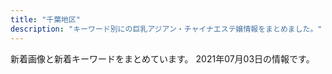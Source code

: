 ```yaml
---
title: "千葉地区"
description: "キーワード別にの巨乳アジアン・チャイナエステ嬢情報をまとめました。"
---
```


新着画像と新着キーワードをまとめています。
2021年07月03日の情報です。

<DmmAffiliateIns />
<KeywordTable
  shops={
    [
    {
        "keywords": {
            "D": 17,
            "83": 2,
            "E": 1,
            "86": 6,
            "87": 4,
            "84": 1,
            "C": 1,
            "85": 5,
            "80": 1
        },
        "img_links": [
            "http://golden-time.jpn.mn/images/info2.jpg",
            "http://golden-time.jpn.mn/images/side_link.jpg",
            "http://golden-time.jpn.mn/images/link_nav01.jpg",
            "http://golden-time.jpn.mn/images/link_nav03.jpg",
            "http://golden-time.jpn.mn/photos/sites/69/2019/12/2019120209284923.jpg",
            "http://golden-time.jpn.mn/photos/sites/69/2019/12/2019120901533068-e1615776512845.jpg",
            "http://golden-time.jpn.mn/photos/sites/69/2019/12/2019120209284861.jpg",
            "http://golden-time.jpn.mn/photos/sites/69/2019/12/2019120804110927.jpg",
            "http://golden-time.jpn.mn/images/info1.jpg",
            "http://golden-time.jpn.mn/images/link_nav07.jpg",
            "http://golden-time.jpn.mn/photos/sites/69/2021/03/2021031615565242.jpg",
            "http://golden-time.jpn.mn/photos/sites/69/2020/11/2020111607331079.jpg",
            "http://golden-time.jpn.mn/photos/sites/69/2021/03/2021032410092298.jpg",
            "http://golden-time.jpn.mn/images/top_slider02.png",
            "http://golden-time.jpn.mn/images/top_slider01.jpg",
            "http://golden-time.jpn.mn/photos/sites/69/2020/09/2020091207514598.jpg",
            "http://golden-time.jpn.mn/photos/sites/69/2019/12/2019120901533068.jpg",
            "http://golden-time.jpn.mn/photos/sites/69/2019/12/2019120209284771.jpg",
            "http://golden-time.jpn.mn/photos/sites/69/2020/11/2020110608161178.jpg",
            "http://golden-time.jpn.mn/photos/sites/69/2021/07/2021070218594378.jpg",
            "http://golden-time.jpn.mn/photos/sites/69/2021/05/2021050316143157.jpg",
            "http://golden-time.jpn.mn/images/ico01.png",
            "http://golden-time.jpn.mn/images/link_nav04.jpg",
            "http://golden-time.jpn.mn/photos/sites/69/2020/05/2020053002120414.jpg",
            "http://golden-time.jpn.mn/images/sp_top.jpg",
            "http://golden-time.jpn.mn/images/top.png",
            "http://golden-time.jpn.mn/images/link_nav06.jpg",
            "http://golden-time.jpn.mn/photos/sites/69/2019/12/2019121206424523.jpg",
            "http://golden-time.jpn.mn/images/info3.jpg",
            "http://golden-time.jpn.mn/photos/sites/69/2020/09/202009160836574.jpg",
            "http://golden-time.jpn.mn/photos/sites/69/2021/07/2021070313352376.jpg",
            "http://golden-time.jpn.mn/images/link_nav05.jpg",
            "http://golden-time.jpn.mn/photos/sites/69/2020/09/2020091207515151.jpg",
            "http://golden-time.jpn.mn/photos/sites/69/2021/04/2021042017202961.jpg",
            "http://golden-time.jpn.mn/photos/sites/69/2019/12/2019122305283220.jpg",
            "http://golden-time.jpn.mn/photos/sites/69/2019/12/201912060728409.jpg",
            "http://golden-time.jpn.mn/images/link_nav02.jpg",
            "http://golden-time.jpn.mn/images/side_mobile.jpg",
            "http://golden-time.jpn.mn/images/side_tel.jpg",
            "http://golden-time.jpn.mn/photos/sites/69/2020/12/2020122203240620.jpg"
        ],
        "station": "JR\u6d25\u7530\u6cbc\u99c5\u5317\u53e3",
        "url": "http://golden-time.jpn.mn/",
        "name": "\u30b4\u30fc\u30eb\u30c7\u30f3\u30bf\u30a4\u30e0"
    },
    {
        "station": "JR\u8302\u539f\u99c5\u5357\u53e3",
        "url": "http://www.orange-est.com/",
        "name": "\u30aa\u30ec\u30f3\u30b8",
        "img_links": [
            "http://www.orange-est.com/images/common/201209044137main.jpg",
            "http://www.orange-est.com/images/menu/top02.jpg",
            "http://www.orange-est.com/images/menu/info02.jpg",
            "http://www.orange-est.com/images/info/info02.jpg",
            "http://www.orange-est.com/images/menu/link02.jpg",
            "http://www.orange-est.com/images/common/201209044137index.jpg",
            "http://www.orange-est.com/images/girl/gal_2012090519081607502033005.jpg",
            "http://www.orange-est.com/images/girl/gal_2012280703521609149903005.jpg",
            "http://www.orange-est.com/images/info/info01.jpg",
            "http://www.orange-est.com/images/common/170912073106right.jpg",
            "http://www.orange-est.com/images/girls_top.jpg",
            "http://www.orange-est.com/images/common/201209044137telephone.jpg",
            "http://www.orange-est.com/images/menu/ac02.jpg",
            "http://www.orange-est.com/images/menu/esthe02.jpg",
            "http://www.orange-est.com/images/girl/gal_2012090519241607501998005.jpg"
        ],
        "keywords": {}
    },
    {
        "keywords": {
            "D": 18,
            "84": 3,
            "86": 9,
            "88": 3,
            "87": 21,
            "83": 9,
            "E": 6,
            "C": 21
        },
        "station": "JR\u5343\u8449\u99c5\u5317\u53e3",
        "img_links": [
            "http://www.vaip.maesjp.com/files/017-02.jpg",
            "http://www.vaip.maesjp.com/files/009-02.jpg",
            "http://www.vaip.maesjp.com/images/shop/shop02.jpg",
            "http://www.vaip.maesjp.com/files/001-02.jpg",
            "http://www.vaip.maesjp.com/files/014-02.jpg",
            "http://www.vaip.maesjp.com/images/mobile.jpg",
            "http://www.vaip.maesjp.com/photo_news/upimg/921485c650cc7719e5_0.jpg",
            "http://www.vaip.maesjp.com/files/010.jpg",
            "http://www.vaip.maesjp.com/images/shop/shop01.jpg",
            "http://www.vaip.maesjp.com/photo_news/upimg/828115f9ba772202a9_0.jpg",
            "http://www.vaip.maesjp.com/files/017.jpg",
            "http://www.vaip.maesjp.com/files/014.jpg",
            "http://www.vaip.maesjp.com/files/012.jpg",
            "http://www.vaip.maesjp.com/files/015-02.jpg",
            "http://www.vaip.maesjp.com/files/001.jpg",
            "http://www.vaip.maesjp.com/images/shop/shop04.jpg",
            "http://www.vaip.maesjp.com/files/013.jpg",
            "http://www.vaip.maesjp.com/photo_news/upimg/8601560dab3591978b_0.jpg",
            "http://www.vaip.maesjp.com/files/009.jpg",
            "http://www.vaip.maesjp.com/images/face.jpg",
            "http://www.vaip.maesjp.com/files/010-02.jpg",
            "http://www.vaip.maesjp.com/photo_news/upimg/123586028a836a26ba_0.jpg",
            "http://www.vaip.maesjp.com/photo_news/upimg/954955e5f24838158a_0.jpg",
            "http://www.vaip.maesjp.com/images/s_staff.png",
            "http://www.vaip.maesjp.com/files/016.jpg",
            "http://www.vaip.maesjp.com/files/003-02.jpg",
            "http://www.vaip.maesjp.com/files/011.jpg",
            "http://www.vaip.maesjp.com/files/012-02.jpg",
            "http://www.vaip.maesjp.com/files/018-02.jpg",
            "http://www.vaip.maesjp.com/files/015.jpg",
            "http://www.vaip.maesjp.com/images/shop/shop03.jpg",
            "http://www.vaip.maesjp.com/photo_news/upimg/863615f965ae64bcff_0.jpg",
            "http://www.vaip.maesjp.com/files/002-02.jpg",
            "http://www.vaip.maesjp.com/files/011-02.jpg",
            "http://www.vaip.maesjp.com/files/004.jpg",
            "http://www.vaip.maesjp.com/images/pick.jpg",
            "http://www.vaip.maesjp.com/files/004-02.jpg",
            "http://www.vaip.maesjp.com/files/018.jpg",
            "http://www.vaip.maesjp.com/images/news.jpg",
            "http://www.vaip.maesjp.com/photo_news/upimg/150275e06b09fbed04_0.jpg",
            "http://www.vaip.maesjp.com/files/002.jpg",
            "http://www.vaip.maesjp.com/photo_news/upimg/8484260de9cd0888e5_0.jpg",
            "http://www.vaip.maesjp.com/photo_news/upimg/368285fe16e5563eb7_0.jpg",
            "http://www.vaip.maesjp.com/photo_news/upimg/396395e4f8d1725631_0.jpg",
            "http://www.vaip.maesjp.com/files/003.jpg",
            "http://www.vaip.maesjp.com/photo_news/upimg/754985a09a8eff3433_0.jpg",
            "http://www.vaip.maesjp.com/files/006.jpg",
            "http://www.vaip.maesjp.com/photo_news/upimg/953825f55ae9a0e4ee_0.jpg",
            "http://www.vaip.maesjp.com/files/006-02.jpg",
            "http://www.vaip.maesjp.com/files/016-02.jpg",
            "http://www.vaip.maesjp.com/photo_news/upimg/452175fb88d0354b20_0.jpg",
            "http://www.vaip.maesjp.com/photo_news/upimg/734465fc8666c4483d_0.jpg",
            "http://www.vaip.maesjp.com/photo_news/upimg/153565e27f919e0ee3_0.jpg",
            "http://www.vaip.maesjp.com/images/top.jpg",
            "http://www.vaip.maesjp.com/photo_news/upimg/986755ed47ff3463be_0.jpg",
            "http://www.vaip.maesjp.com/files/013-02.jpg"
        ],
        "name": "V\u611bP",
        "url": "http://www.vaip.maesjp.com/"
    },
    {
        "station": "\u5343\u8449\u4e2d\u592e\u99c5",
        "img_links": [
            "http://sara.xyz.mn/images/s_staff.jpg",
            "http://sara.xyz.mn/photos/sites/108/2019/10/2019100108375747.jpg",
            "http://sara.xyz.mn/photos/sites/108/2019/10/2019100108375817.jpg",
            "http://sara.xyz.mn/images/top.jpg",
            "http://sara.xyz.mn/images/staffs.png",
            "http://sara.xyz.mn/images/1.jpg",
            "http://sara.xyz.mn/photos/sites/108/2019/10/201910010837567.jpg",
            "http://sara.xyz.mn/photos/sites/108/2021/04/2021040105285767.jpg",
            "http://sara.xyz.mn/images/s_pick.jpg",
            "http://sara.xyz.mn/images/mobile.jpg",
            "http://sara.xyz.mn/photos/sites/108/2019/10/2019100108375699.jpg",
            "http://sara.xyz.mn/photos/sites/108/2019/11/201911100438444.jpg",
            "http://sara.xyz.mn/images/s_news.jpg",
            "http://sara.xyz.mn/images/top1.jpg",
            "http://sara.xyz.mn/images/end1.jpg",
            "http://sara.xyz.mn/images/nbj3.jpg",
            "http://sara.xyz.mn/images/s_info.jpg",
            "http://sara.xyz.mn/images/s_face.jpg"
        ],
        "keywords": {
            "88": 2,
            "D": 2,
            "E": 3,
            "86": 2,
            "C": 1,
            "87": 2
        },
        "url": "http://sara.xyz.mn/",
        "name": "\u5929\u4f7f\u697d\u5712"
    },
    {
        "name": "\u304a\u304b\u3048\u308a",
        "url": "http://wureshii.tokyo/",
        "keywords": {
            "C": 14
        },
        "station": "JR\u6d25\u7530\u6cbc\u99c5\u5317\u53e3",
        "img_links": [
            "http://wureshii.tokyo/uploads/210608/1-21060Q44I33Y.jpg",
            "http://wureshii.tokyo/uploads/210608/1-21060Q44PD53.jpg",
            "http://wureshii.tokyo/uploads/210608/1-21060Q44621639.jpg",
            "http://wureshii.tokyo/static/picture/tit-pick.png",
            "http://wureshii.tokyo/static/picture/tit-infor.png",
            "http://wureshii.tokyo/static/picture/infor.png",
            "http://wureshii.tokyo/static/picture/info.png",
            "http://wureshii.tokyo/static/picture/room2.png",
            "http://wureshii.tokyo/static/picture/room3.png",
            "http://wureshii.tokyo/static/picture/room1.png",
            "http://wureshii.tokyo/uploads/210608/1-21060Q44AD14.jpg",
            "http://wureshii.tokyo/static/picture/tite-staff.png",
            "http://wureshii.tokyo/static/picture/room4.png",
            "http://wureshii.tokyo/static/picture/tit-gat.png",
            "http://wureshii.tokyo/static/picture/top.png",
            "http://wureshii.tokyo/static/picture/tit-new.png"
        ]
    },
    {
        "name": "\u7652\u3057\u5929\u4f7f",
        "station": "\u4e09\u54b2\u99c5\u6771\u53e3",
        "url": "http://nikity.xyz/",
        "img_links": [
            "http://nikity.xyz/uploads/210618/1-21061Q43642339.jpg",
            "http://nikity.xyz/uploads/210618/1-21061Q63Ua92.jpg",
            "http://nikity.xyz/picture/room2.jpg",
            "http://nikity.xyz/uploads/210618/1-21061Q63Z9C7.jpg",
            "http://nikity.xyz/picture/s_shedule.jpg",
            "http://nikity.xyz/uploads/210618/1-21061Q43F0248.jpg",
            "http://nikity.xyz/uploads/210618/1-21061Q43H0141.jpg",
            "http://nikity.xyz/uploads/210618/1-21061Q4355U02.jpg",
            "http://nikity.xyz/uploads/210618/1-21061Q63920410.jpg",
            "http://nikity.xyz/uploads/210202/1-21020215543XH.jpg",
            "http://nikity.xyz/picture/s_staff.jpg",
            "http://nikity.xyz/picture/top.jpg",
            "http://nikity.xyz/uploads/210206/1-210206100255409.jpg",
            "http://nikity.xyz/uploads/210206/1-210206100410V8.jpg",
            "http://nikity.xyz/uploads/210618/1-21061Q63S5620.jpg",
            "http://nikity.xyz/uploads/210202/1-21020215563U25.jpg",
            "http://nikity.xyz/picture/s_news.jpg",
            "http://nikity.xyz/uploads/210615/1-2106150U91S21.jpg",
            "http://nikity.xyz/picture/room3.jpg",
            "http://nikity.xyz/uploads/210202/1-21020215552R31.jpg",
            "http://nikity.xyz/uploads/210618/1-21061Q4361S10.jpg",
            "http://nikity.xyz/uploads/210618/1-21061Q63R5147.jpg",
            "http://nikity.xyz/picture/room1.jpg",
            "http://nikity.xyz/uploads/210615/1-2106150U92V17.jpg",
            "http://nikity.xyz/picture/room4.jpg"
        ],
        "keywords": {
            "D": 6,
            "85": 6,
            "87": 1,
            "C": 7
        }
    },
    {
        "img_links": [
            "http://iyasi-time.com/images/top/top_05.jpg",
            "http://iyasi-time.com/images/top/top_01.jpg",
            "http://iyasi-time.com/images/top/top_08.png",
            "http://iyasi-time.com/images/home/top.jpg",
            "http://iyasi-time.com/images/page_top.png",
            "http://iyasi-time.com/images/top/top_06.jpg",
            "http://iyasi-time.com/images/staff_image/staf_09a.jpg",
            "http://iyasi-time.com/images/top/top_04.jpg",
            "http://iyasi-time.com/images/top/top_03.jpg",
            "http://iyasi-time.com/images/top/top_02.jpg"
        ],
        "name": "\u5eb7\u697d\u5712-KOURAKUEN-",
        "url": "http://iyasi-time.com/",
        "keywords": {},
        "station": "JR\u4e94\u4e95\u99c5\u897f\u53e3"
    },
    {
        "keywords": {},
        "url": "http://aimise.com/",
        "name": "\u91d1\u73b2\u74cf-\u30ad\u30f3\u30ec\u30fc\u30ed\u30fc-",
        "img_links": [
            "http://aimise.com/images/an4.jpg",
            "http://aimise.com/xj/hf/2.jpg",
            "http://aimise.com/xj/02.jpg",
            "http://aimise.com/xj/01.jpg",
            "http://aimise.com/images/an1.jpg",
            "http://aimise.com/images/an3.jpg",
            "http://aimise.com/xj/hf/4.jpg",
            "http://aimise.com/images/iyasi6.jpg",
            "http://aimise.com/xj/hf/1.jpg",
            "http://aimise.com/images/iyasi7.jpg",
            "http://aimise.com/xj/001.jpg",
            "http://aimise.com/xj/hf/3.jpg",
            "http://aimise.com/images/iyasi5.jpg",
            "http://aimise.com/xj/03.jpg",
            "http://aimise.com/xj/006.jpg",
            "http://aimise.com/xj/005.jpg",
            "http://aimise.com/images/240425-1210261S50276.png",
            "http://aimise.com/xj/004.jpg",
            "http://aimise.com/images/an2.jpg",
            "http://aimise.com/images/an5.jpg",
            "http://aimise.com/images/iyasi8.jpg",
            "http://aimise.com/images/iyasi4.jpg",
            "http://aimise.com/images/iyasi2.jpg",
            "http://aimise.com/images/iyasi3.jpg",
            "http://aimise.com/xj/002.jpg",
            "http://aimise.com/images/an6.jpg",
            "http://aimise.com/xj/003.jpg"
        ],
        "station": "\u9ad8\u6839\u6728\u6238\u99c5\u5357\u53e3"
    },
    {
        "name": "\u548c\uff5e\u306a\u3054\u307f\uff5e",
        "img_links": [
            "https://www.ikoi-este.com/images/menu/contents_off.jpg",
            "https://www.ikoi-este.com/images/girl/gal_2104030100051617422410004.jpg",
            "https://www.ikoi-este.com/images/girl/gal_2104030102251617422567005.jpg",
            "https://www.ikoi-este.com/i/images/4.jpg",
            "https://www.ikoi-este.com/i/images/3.jpg",
            "https://www.ikoi-este.com/i/images/2.jpg",
            "https://www.ikoi-este.com/images/girl/gal_2104030134471617424572005.jpg",
            "https://www.ikoi-este.com/images/menu/top_off.jpg",
            "https://www.ikoi-este.com/sp/img/5.jpg",
            "https://www.ikoi-este.com/i/images/6.jpg",
            "https://www.ikoi-este.com/images/girl/gal_2104030100051617422410005.jpg",
            "https://www.ikoi-este.com/sp/img/3.jpg",
            "https://www.ikoi-este.com/images/y.jpg",
            "https://www.ikoi-este.com/images/menu/staff_off.jpg",
            "https://www.ikoi-este.com/images/menu/interior_off.jpg",
            "https://www.ikoi-este.com/sp/img/1.jpg",
            "https://www.ikoi-este.com/sp/img/4.jpg",
            "https://www.ikoi-este.com/images/interior/s6.jpg",
            "https://www.ikoi-este.com/images/girl/gal_2104030134471617424572004.jpg",
            "https://www.ikoi-este.com/i/images/1.jpg",
            "https://www.ikoi-este.com/images/contents.jpg",
            "https://www.ikoi-este.com/sp/img/2.jpg",
            "https://www.ikoi-este.com/sp/img/6.jpg",
            "https://www.ikoi-este.com/images/girl/gal_2104030102251617422567004.jpg",
            "https://www.ikoi-este.com/images/interior/s5.jpg",
            "https://www.ikoi-este.com/images/interior/s4.jpg",
            "https://www.ikoi-este.com/i/images/5.jpg",
            "https://www.ikoi-este.com/images/interior/s2.jpg",
            "https://www.ikoi-este.com/images/interior/s3.jpg",
            "https://www.ikoi-este.com/images/interior/s1.jpg",
            "https://www.ikoi-este.com/images/interior/1.jpg"
        ],
        "url": "https://www.ikoi-este.com/",
        "keywords": {},
        "station": "JR\u6210\u7530\u99c5"
    },
    {
        "keywords": {
            "D": 12,
            "84": 12,
            "C": 24,
            "85": 6,
            "83": 12
        },
        "url": "http://foryou.este.work/",
        "name": "For You \u30d5\u30a9\u30fc\u30e6\u30fc",
        "station": "\u6210\u7530\u99c5\u897f\u53e3",
        "img_links": [
            "http://foryou.este.work/top.jpg",
            "http://foryou.este.work/2/uploadimg/1621321234.jpg",
            "http://foryou.este.work/2/uploadimg/1565950572.jpg",
            "http://foryou.este.work/mens-esthe.png",
            "http://foryou.este.work/kanban.jpg",
            "http://foryou.este.work/2/uploadimg/1615350214.jpg",
            "http://foryou.este.work/2/uploadimg/1565558725.jpg",
            "http://foryou.este.work/2/uploadimg/1574764277.jpg"
        ]
    },
    {
        "img_links": [
            "https://static.wixstatic.com/media/656261_d5f654a2160b48ac899281411259fefe~mv2.jpg",
            "https://static.wixstatic.com/media/656261_f19819762927421fbc7e462b610e64db~mv2.jpg",
            "https://static.wixstatic.com/media/656261_cd548a1ebd6547bca0b1f7902b51ec53~mv2.jpg",
            "https://static.wixstatic.com/media/656261_dc91ba7dbcfd49cf94b6f33f427eabc4~mv2.jpg",
            "https://static.wixstatic.com/media/656261_1e3c42dadc4c43f6a67e3c43ab3a7e86~mv2.jpg",
            "https://static.wixstatic.com/media/656261_352bc4d873814c08890c13c58d54ed11~mv2.jpg",
            "https://static.wixstatic.com/media/656261_13b56d76ba4b4f3fbdd2d614b7f3131a~mv2.jpg"
        ],
        "keywords": {
            "C": 7
        },
        "url": "https://www.orange-relaxation.com/",
        "station": "JR\u8607\u6211\u99c5",
        "name": "Orange \u30aa\u30e9\u30f3\u30b8\u30e5"
    },
    {
        "img_links": [
            "http://forever-est.xyz/img/sta6.jpg",
            "http://forever-est.xyz/img/st6.jpg",
            "http://forever-est.xyz/img/sta3.jpg",
            "http://forever-est.xyz/img/no.png",
            "http://forever-est.xyz/img/st3.jpg",
            "http://forever-est.xyz/img/sta2.jpg",
            "http://forever-est.xyz/img/eve.jpg",
            "http://forever-est.xyz/img/sta1.jpg",
            "http://forever-est.xyz/img/st51.jpg",
            "http://forever-est.xyz/img/fla.jpg",
            "http://forever-est.xyz/img/top.jpg",
            "http://forever-est.xyz/img/st1.jpg",
            "http://forever-est.xyz/img/st2.jpg",
            "http://forever-est.xyz/img/r1.jpg",
            "http://forever-est.xyz/img/sta51.jpg"
        ],
        "keywords": {
            "86": 11,
            "E": 2,
            "D": 2
        },
        "station": "\u4eac\u6210\u81fc\u4e95\u99c5\u5357\u53e3",
        "name": "\u30af\u30ed\u30fc\u30d0\u30fc",
        "url": "http://forever-est.xyz/"
    },
    {
        "keywords": {},
        "station": "\u5317\u7fd2\u5fd7\u91ce\u99c5",
        "url": "https://beautytime.space/",
        "name": "\u30d3\u30e5\u30fc\u30c6\u30a3\u30fc\u30bf\u30a4\u30e0",
        "img_links": [
            "https://beautytime.space/wp-content/uploads/2020/10/\u30a2\u30af\u30bb\u30b9\u30eb\u30fc\u30c82-1024x485.png",
            "https://beautytime.space/wp-content/uploads/2021/02/\u4fa1\u683c\u886820210203.png",
            "https://beautytime.space/wp-content/uploads/2020/10/DSC08765-scaled.jpg",
            "https://beautytime.space/wp-content/uploads/2020/10/mmexport1604140517606.jpg",
            "https://beautytime.space/wp-content/uploads/2020/11/\u30ed\u30d3\u30fc20201113.jpg",
            "https://beautytime.space/wp-content/uploads/elementor/thumbs/ayumi-p1e4ai767xx5vz0xcqd8l3yfna7x76gyoesoburif4.jpg",
            "https://beautytime.space/wp-content/uploads/2021/02/\u30ad\u30e3\u30f3\u30da\u30fc\u30f34-2-768x543.png",
            "https://beautytime.space/wp-content/uploads/elementor/thumbs/ai-p80k724p4trgk3fhd2enzcl1yl8t5tncq55hdgwq2o.jpg",
            "https://beautytime.space/wp-content/uploads/2020/10/\u30a2\u30af\u30bb\u30b9\u30eb\u30fc\u30c81-1024x489.png",
            "https://beautytime.space/wp-content/uploads/elementor/thumbs/staff4-1-owelqgr00ctf493ev3w1zjia2cihf8zxnq49xc9hc0.png",
            "https://beautytime.space/wp-content/uploads/elementor/thumbs/staff1-owelm8h5970yvf8lka2hrlxltxd0sa7f2sfm6ij9c0.jpg",
            "https://yoga.oceanwp.org/wp-content/uploads/2016/09/avatar.jpg",
            "https://beautytime.space/wp-content/uploads/2020/10/\u30a2\u30af\u30bb\u30b9\u30eb\u30fc\u30c83-1024x483.png",
            "https://beautytime.space/wp-content/uploads/elementor/thumbs/yuka-p50lu8ddrj4jzit1n7g1xcrmco1jnmazdqu6br4cn4.jpg",
            "https://beautytime.space/wp-content/uploads/elementor/thumbs/rina3-ozcekvwkqdljmcxrlasoi6p0ed9pcrmhowb1olewao.jpg"
        ]
    },
    {
        "url": "http://riversopdd.site/",
        "name": "\u7761\u84ee\u82b1",
        "keywords": {
            "D": 7,
            "94": 1,
            "F": 1,
            "86": 4,
            "C": 4,
            "85": 4,
            "88": 3
        },
        "station": "JR\u8607\u6211\u99c5\u897f\u53e3",
        "img_links": [
            "http://riversopdd.site/static/picture/nav-002.png",
            "http://riversopdd.site/static/picture/nav-006.png",
            "http://riversopdd.site/uploads/201230/1-201230143424H5.jpg",
            "http://riversopdd.site/static/picture/right.jpg",
            "http://riversopdd.site/static/picture/top003.jpg",
            "http://riversopdd.site/uploads/210415/1-21041512423J28.jpg",
            "http://riversopdd.site/uploads/201102/1-201102145U1P3.jpg",
            "http://riversopdd.site/static/picture/tel.png",
            "http://riversopdd.site/static/picture/nav-005.png",
            "http://riversopdd.site/uploads/191021/1-19102112532L42.jpg",
            "http://riversopdd.site/uploads/201016/1-2010161601241L.jpg",
            "http://riversopdd.site/static/picture/nav-003.png",
            "http://riversopdd.site/static/picture/nav-001.png",
            "http://riversopdd.site/uploads/191206/1-191206102GaK.jpg",
            "http://riversopdd.site/static/picture/top01.png",
            "http://riversopdd.site/uploads/191021/1-191021125359649.jpg",
            "http://riversopdd.site/uploads/210128/1-21012Q40403C5.jpg",
            "http://riversopdd.site/static/picture/nav-004.png",
            "http://riversopdd.site/uploads/200807/1-200PG63506145.jpg",
            "http://riversopdd.site/uploads/210702/1-210F2152TK32.jpg",
            "http://riversopdd.site/static/picture/left.jpg",
            "http://riversopdd.site/uploads/200605/1-2006051J64E48.jpg",
            "http://riversopdd.site/uploads/200218/1-20021QG51A56.jpg"
        ]
    },
    {
        "name": "\u5922\u91cc \uff5e\u3086\u3081\u3055\u3068\uff5e",
        "img_links": [
            "https://yumesato.relaxjp.com/css/staff/staff03.png",
            "https://yumesato.relaxjp.com/css/nav/nav-005.png",
            "https://yumesato.relaxjp.com/css/staff/staff01.png",
            "https://yumesato.relaxjp.com/css/staff/staff09-a.png",
            "https://yumesato.relaxjp.com/css/staff/staff05.png",
            "https://yumesato.relaxjp.com/css/nav/nav-002.png",
            "https://yumesato.relaxjp.com/css/nav/nav-003.png",
            "https://yumesato.relaxjp.com/css/staff/staff004.png",
            "https://yumesato.relaxjp.com/css/staff/staff004-a.png",
            "https://yumesato.relaxjp.com/css/staff/staff02.png",
            "https://yumesato.relaxjp.com/css/staff/staff07.png",
            "https://yumesato.relaxjp.com/css/staff/staff09.png",
            "https://yumesato.relaxjp.com/css/staff/staff08.png",
            "https://yumesato.relaxjp.com/css/staff/staff06-a.png",
            "https://yumesato.relaxjp.com/css/top01.png",
            "https://yumesato.relaxjp.com/css/nav/nav-004.png",
            "https://yumesato.relaxjp.com/css/nav/nav-006.png",
            "https://yumesato.relaxjp.com/css/tel.png",
            "https://yumesato.relaxjp.com/css/staff/staff02-a.png",
            "https://yumesato.relaxjp.com/css/staff/staff05-a.png",
            "https://yumesato.relaxjp.com/css/staff/staff08-a.png",
            "https://yumesato.relaxjp.com/css/staff/staff07-a.png",
            "https://yumesato.relaxjp.com/css/staff/staff06.png",
            "https://yumesato.relaxjp.com/css/staff/staff03-a.png",
            "https://yumesato.relaxjp.com/css/staff/staff01-a.png",
            "https://yumesato.relaxjp.com/css/nav/nav-001.png",
            "https://yumesato.relaxjp.com/css/top02.png"
        ],
        "keywords": {
            "D": 3,
            "86": 7,
            "93": 1,
            "89": 1,
            "G": 1,
            "C": 1,
            "E": 4
        },
        "station": "JR\u56db\u8857\u9053\u99c5\u5317\u53e3",
        "url": "https://yumesato.relaxjp.com/"
    },
    {
        "name": "BLUE\u30cf\u30ef\u30a4",
        "keywords": {
            "86": 4,
            "87": 8,
            "D": 10,
            "88": 2,
            "C": 4
        },
        "station": "JR\u6d25\u7530\u6cbc\u99c5\u5317\u53e3",
        "img_links": [
            "http://www.es-bluehawai.com/files/009-02.jpg",
            "http://www.es-bluehawai.com/files/008.jpg",
            "http://www.es-bluehawai.com/files/011-02.jpg",
            "http://www.es-bluehawai.com/images/goback.jpg",
            "http://www.es-bluehawai.com/images/infoSlide01.jpg",
            "http://www.es-bluehawai.com/files/014.jpg",
            "http://www.es-bluehawai.com/images/coverParts.png",
            "http://www.es-bluehawai.com/files/014-02.jpg",
            "http://www.es-bluehawai.com/files/010.jpg",
            "http://www.es-bluehawai.com/images/concept.jpg",
            "http://www.es-bluehawai.com/files/011.jpg",
            "http://www.es-bluehawai.com/files/010-02.jpg",
            "http://www.es-bluehawai.com/files/013-02.jpg",
            "http://www.es-bluehawai.com/files/012-02.jpg",
            "http://www.es-bluehawai.com/files/013.jpg",
            "http://www.es-bluehawai.com/images/attention.png",
            "http://www.es-bluehawai.com/files/008-02.jpg",
            "http://www.es-bluehawai.com/files/009.jpg",
            "http://www.es-bluehawai.com/files/012.jpg"
        ],
        "url": "http://www.es-bluehawai.com/"
    },
    {
        "station": "JR\u56db\u8857\u9053\u99c5\u5317\u53e3",
        "name": "\u30e9\u30e0\u30b8",
        "url": "http://lambsey.ies.bz/",
        "keywords": {
            "F": 10,
            "E": 20,
            "C": 16,
            "83": 10,
            "86": 40,
            "88": 10,
            "D": 60,
            "84": 10,
            "85": 20
        },
        "img_links": [
            "http://lambsey.ies.bz/images/s_news.png",
            "http://lambsey.ies.bz/photos/sites/68/2021/04/2021042810392654.jpg",
            "http://lambsey.ies.bz/images/zi_staff.png",
            "http://lambsey.ies.bz/images/info.jpg",
            "http://lambsey.ies.bz/photos/sites/68/2021/05/2021052810432229.jpg",
            "http://lambsey.ies.bz/images/top.jpg",
            "http://lambsey.ies.bz/images/room2.jpg",
            "http://lambsey.ies.bz/photos/sites/68/2021/04/2021042717034113.jpg",
            "http://lambsey.ies.bz/photos/sites/68/2021/04/2021040407573857.jpg",
            "http://lambsey.ies.bz/images/staff_bj4.png",
            "http://lambsey.ies.bz/images/room1.jpg",
            "http://lambsey.ies.bz/images/room4.jpg",
            "http://lambsey.ies.bz/photos/sites/68/2021/05/2021050714125329.jpg",
            "http://lambsey.ies.bz/photos/sites/68/2021/05/2021050412434350.jpg",
            "http://lambsey.ies.bz/images/line1.png",
            "http://lambsey.ies.bz/photos/sites/68/2021/05/2021050810551260.jpg",
            "http://lambsey.ies.bz/photos/sites/68/2021/04/2021041215454319.jpg",
            "http://lambsey.ies.bz/images/room3.jpg",
            "http://lambsey.ies.bz/photos/sites/68/2021/04/2021042810392599.jpg",
            "http://lambsey.ies.bz/photos/sites/68/2021/04/2021040407573749.jpg"
        ]
    },
    {
        "station": "\u516b\u5343\u4ee3\u53f0\u99c5\u897f\u53e3",
        "url": "http://aroma-esthe.blue",
        "name": "\u30e4\u30fc\u30db\u30fc",
        "keywords": {
            "D": 5,
            "E": 1,
            "88": 1,
            "86": 5
        },
        "img_links": [
            "http://aroma-esthe.blue/img/stt1.jpg",
            "http://aroma-esthe.blue/img/stt3.jpg",
            "http://aroma-esthe.blue/img/t1.jpg",
            "http://aroma-esthe.blue/img/t2.jpg",
            "http://aroma-esthe.blue/img/st4.jpg",
            "http://aroma-esthe.blue/img/st2.jpg",
            "http://aroma-esthe.blue/img/noo.png",
            "http://aroma-esthe.blue/img/sm.jpg",
            "http://aroma-esthe.blue/img/no.png",
            "http://aroma-esthe.blue/img/st6.jpg",
            "http://aroma-esthe.blue/img/t4.jpg",
            "http://aroma-esthe.blue/img/f1.jpg",
            "http://aroma-esthe.blue/img/st5.jpg",
            "http://aroma-esthe.blue/img/st3.jpg",
            "http://aroma-esthe.blue/img/t3.jpg",
            "http://aroma-esthe.blue/img/top.jpg",
            "http://aroma-esthe.blue/img/t6.jpg",
            "http://aroma-esthe.blue/img/st1.jpg",
            "http://aroma-esthe.blue/img/st51.jpg",
            "http://aroma-esthe.blue/img/t5.jpg"
        ]
    },
    {
        "keywords": {},
        "img_links": [
            "http://iyashinokoi.este88.com/img/r02.jpg",
            "http://iyashinokoi.este88.com/gals/miki1.jpg",
            "http://iyashinokoi.este88.com/images/qr.jpg",
            "http://iyashinokoi.este88.com/gals/norika1.jpg",
            "http://iyashinokoi.este88.com/gals/yuyu1.jpg",
            "http://iyashinokoi.este88.com/images/acc01.jpg",
            "http://iyashinokoi.este88.com/images/kp1.png",
            "http://iyashinokoi.este88.com/images/kp3.png",
            "http://iyashinokoi.este88.com/images/acc03.jpg",
            "http://iyashinokoi.este88.com/images/kp2.png",
            "http://iyashinokoi.este88.com/images/info.png",
            "http://iyashinokoi.este88.com/gals/yuka1.jpg",
            "http://iyashinokoi.este88.com/img/r05.jpg",
            "http://iyashinokoi.este88.com/img/r04.jpg",
            "http://iyashinokoi.este88.com/gals/cizuka1.jpg",
            "http://iyashinokoi.este88.com/gals/riri1.jpg",
            "http://iyashinokoi.este88.com/gals/nana1.jpg",
            "http://iyashinokoi.este88.com/img/r03.jpg",
            "http://iyashinokoi.este88.com/img/r01.jpg",
            "http://iyashinokoi.este88.com/gals/risa1.jpg",
            "http://iyashinokoi.este88.com/images/acc04.jpg",
            "http://iyashinokoi.este88.com/images/acc02.jpg"
        ],
        "url": "http://iyashinokoi.este88.com/",
        "station": "\u52dd\u7530\u53f0\u99c5\u5357\u53e3",
        "name": "\u7652\u3057\u306e\u604b"
    },
    {
        "img_links": [
            "http://www.akizu.esjoho.com/files/003-03.jpg",
            "http://www.akizu.esjoho.com/files/007-02.jpg",
            "http://www.akizu.esjoho.com/files/007-03.jpg",
            "http://www.akizu.esjoho.com/files/011-03.jpg",
            "http://www.akizu.esjoho.com/images/coverGirlParts.png",
            "http://www.akizu.esjoho.com/files/003-02.jpg",
            "http://www.akizu.esjoho.com/images/mobile.jpg",
            "http://www.akizu.esjoho.com/files/011.jpg",
            "http://www.akizu.esjoho.com/files/012.jpg",
            "http://www.akizu.esjoho.com/images/backlistbtn.png",
            "http://www.akizu.esjoho.com/files/012-02.jpg",
            "http://www.akizu.esjoho.com/files/011-02.jpg",
            "http://www.akizu.esjoho.com/files/012-03.jpg",
            "http://www.akizu.esjoho.com/files/003.jpg",
            "http://www.akizu.esjoho.com/files/007.jpg"
        ],
        "url": "http://www.akizu.esjoho.com/",
        "name": "\u79cb\u6708",
        "keywords": {
            "88": 3,
            "D": 9,
            "C": 3,
            "86": 9
        },
        "station": "\u516b\u5343\u4ee3\u53f0\u99c5\u897f\u53e3"
    },
    {
        "img_links": [
            "http://www.fairy.esjoho.com/files/009-03.jpg",
            "http://www.fairy.esjoho.com/common/images/photo01.jpg",
            "http://www.fairy.esjoho.com/files/001-03.jpg",
            "http://www.fairy.esjoho.com/files/021.jpg",
            "http://www.fairy.esjoho.com/files/006-03.jpg",
            "http://www.fairy.esjoho.com/files/001.jpg",
            "http://www.fairy.esjoho.com/files/021-02.jpg",
            "http://www.fairy.esjoho.com/files/022-02.jpg",
            "http://www.fairy.esjoho.com/files/011-03.jpg",
            "http://www.fairy.esjoho.com/common/images/photo03.jpg",
            "http://www.fairy.esjoho.com/files/009-02.jpg",
            "http://www.fairy.esjoho.com/files/025-02.jpg",
            "http://www.fairy.esjoho.com/files/025.jpg",
            "http://www.fairy.esjoho.com/files/006-02.jpg",
            "http://www.fairy.esjoho.com/images/korona.jpg",
            "http://www.fairy.esjoho.com/files/001-02.jpg",
            "http://www.fairy.esjoho.com/files/009.jpg",
            "http://www.fairy.esjoho.com/files/023-02.jpg",
            "http://www.fairy.esjoho.com/files/021-03.jpg",
            "http://www.fairy.esjoho.com/files/011-02.jpg",
            "http://www.fairy.esjoho.com/files/011.jpg",
            "http://www.fairy.esjoho.com/files/006.jpg",
            "http://www.fairy.esjoho.com/images/icon_info.png",
            "http://www.fairy.esjoho.com/files/022-03.jpg",
            "http://www.fairy.esjoho.com/common/images/photo02.jpg",
            "http://www.fairy.esjoho.com/files/022.jpg",
            "http://www.fairy.esjoho.com/images/btn2.png",
            "http://www.fairy.esjoho.com/images/icon_staff.png",
            "http://www.fairy.esjoho.com/files/023-03.jpg",
            "http://www.fairy.esjoho.com/images/icon_top.png",
            "http://www.fairy.esjoho.com/files/023.jpg",
            "http://www.fairy.esjoho.com/images/mainImg_sub.jpg",
            "http://www.fairy.esjoho.com/files/025-03.jpg",
            "http://www.fairy.esjoho.com/images/icon_tel.png"
        ],
        "name": "Honey Baby \uff5e\u30cf\u30cb\u30fc\u30d9\u30d3\u30fc\uff5e",
        "keywords": {
            "86": 12,
            "D": 28,
            "85": 4,
            "87": 16,
            "C": 4
        },
        "url": "http://www.fairy.esjoho.com/",
        "station": "\u516b\u5343\u4ee3\u53f0\u99c5\u6771\u53e3"
    },
    {
        "name": "\u30d4\u30fc\u30c1",
        "station": "JR\u7a32\u6bdb\u99c5\u6771\u53e3",
        "keywords": {
            "85": 7,
            "C": 19,
            "87": 1
        },
        "img_links": [
            "http://peach-est.com/staff/nana.jpg",
            "http://peach-est.com/staff/emi.jpg",
            "http://peach-est.com/images/staff/saori.jpg",
            "http://peach-est.com/staff/ayaka.jpg",
            "http://peach-est.com/staff/moe.jpg",
            "http://peach-est.com/staff/rina.jpg",
            "http://peach-est.com/room/r-6.jpg",
            "http://peach-est.com/staff/ayumi.jpg",
            "http://peach-est.com/room/r-5.jpg",
            "http://peach-est.com/staff/saori.jpg",
            "http://peach-est.com/images/staff/staff-1-3.jpg",
            "http://peach-est.com/staff/sayuri.jpg",
            "http://peach-est.com/staff/yumi.jpg",
            "http://peach-est.com/staff/aki.jpg",
            "http://peach-est.com/room/r-1.jpg",
            "http://peach-est.com/staff/pic04.jpg",
            "http://peach-est.com/img/index_06.jpg",
            "http://peach-est.com/staff/riri.jpg",
            "http://peach-est.com/room/r-3.jpg",
            "http://peach-est.com/staff/risa.jpg",
            "http://peach-est.com/staff/yui1.jpg",
            "http://peach-est.com/img/index_09.jpg",
            "http://peach-est.com/staff/yuki.jpg",
            "http://peach-est.com/staff/yuyu.jpg",
            "http://peach-est.com/img/index_03.jpg",
            "http://peach-est.com/img/st1-1.jpg"
        ],
        "url": "http://peach-est.com/"
    },
    {
        "url": "https://sweet-honey.iest.info/",
        "img_links": [
            "https://sweet-honey.iest.info/images/room1.jpg",
            "https://sweet-honey.iest.info/images/room4.jpg",
            "https://sweet-honey.iest.info/images/mainimg.jpg",
            "https://sweet-honey.iest.info/images/room2.jpg",
            "https://sweet-honey.iest.info/photos/sites/55/2021/06/2021062413401795.jpeg",
            "https://sweet-honey.iest.info/images/top.png",
            "https://sweet-honey.iest.info/photos/sites/55/2021/06/2021061200070863.jpeg",
            "https://sweet-honey.iest.info/images/room3.jpg",
            "https://sweet-honey.iest.info/photos/sites/55/2021/06/2021062916084936.jpeg",
            "https://sweet-honey.iest.info/photos/sites/55/2021/04/2021041506061576.jpg",
            "https://sweet-honey.iest.info/photos/sites/55/2021/06/2021062915584356.jpeg",
            "https://sweet-honey.iest.info/images/room6.jpg",
            "https://sweet-honey.iest.info/images/pagetop.png",
            "https://sweet-honey.iest.info/photos/sites/55/2021/07/2021070312512246.jpg",
            "https://sweet-honey.iest.info/images/top_sp.png",
            "https://sweet-honey.iest.info/photos/sites/55/2021/05/2021052815212116.jpeg",
            "https://sweet-honey.iest.info/images/room5.jpg",
            "https://sweet-honey.iest.info/images/spmainimg.jpg",
            "https://sweet-honey.iest.info/photos/sites/55/2021/05/2021052706345313.jpeg"
        ],
        "station": "\u5343\u8449\u4e2d\u592e\u99c5\u897f\u53e3",
        "name": "\u30b9\u30a4\u30fc\u30c8\u30cf\u30cb\u30fc",
        "keywords": {
            "F": 8,
            "83": 4,
            "E": 4,
            "D": 14,
            "85": 6,
            "86": 4
        }
    },
    {
        "keywords": {
            "E": 1,
            "85": 3,
            "88": 1,
            "86": 5,
            "87": 4,
            "D": 8,
            "C": 3
        },
        "station": "JR\u6771\u91d1\u99c5\u6771\u53e3",
        "url": "http://www.suisen.masg.info/",
        "img_links": [
            "http://www.suisen.masg.info/images/r2.jpg",
            "http://www.suisen.masg.info/files/007-02.jpg",
            "http://www.suisen.masg.info/files/006-03.jpg",
            "http://www.suisen.masg.info/files/014.jpg",
            "http://www.suisen.masg.info/images/face.png",
            "http://www.suisen.masg.info/images/shop/shop03.jpg",
            "http://www.suisen.masg.info/files/008-02.jpg",
            "http://www.suisen.masg.info/files/007-03.jpg",
            "http://www.suisen.masg.info/images/shop/shop02.jpg",
            "http://www.suisen.masg.info/images/r5.jpg",
            "http://www.suisen.masg.info/images/end.png",
            "http://www.suisen.masg.info/files/005.jpg",
            "http://www.suisen.masg.info/files/008.jpg",
            "http://www.suisen.masg.info/files/009.jpg",
            "http://www.suisen.masg.info/files/011-02.jpg",
            "http://www.suisen.masg.info/files/011-03.jpg",
            "http://www.suisen.masg.info/files/014-02.jpg",
            "http://www.suisen.masg.info/files/010-03.jpg",
            "http://www.suisen.masg.info/files/013-03.jpg",
            "http://www.suisen.masg.info/files/003.jpg",
            "http://www.suisen.masg.info/files/005-03.jpg",
            "http://www.suisen.masg.info/images/shop/shop01.jpg",
            "http://www.suisen.masg.info/files/012.jpg",
            "http://www.suisen.masg.info/files/012-03.jpg",
            "http://www.suisen.masg.info/files/002.jpg",
            "http://www.suisen.masg.info/images/top.png",
            "http://www.suisen.masg.info/files/006-02.jpg",
            "http://www.suisen.masg.info/images/s_link.png",
            "http://www.suisen.masg.info/files/002-03.jpg",
            "http://www.suisen.masg.info/files/010.jpg",
            "http://www.suisen.masg.info/files/013-02.jpg",
            "http://www.suisen.masg.info/files/014-03.jpg",
            "http://www.suisen.masg.info/images/s_staff.png",
            "http://www.suisen.masg.info/files/011.jpg",
            "http://www.suisen.masg.info/files/005-02.jpg",
            "http://www.suisen.masg.info/files/008-03.jpg",
            "http://www.suisen.masg.info/files/013.jpg",
            "http://www.suisen.masg.info/files/007.jpg",
            "http://www.suisen.masg.info/images/bj2.jpg",
            "http://www.suisen.masg.info/files/009-02.jpg",
            "http://www.suisen.masg.info/files/004.jpg",
            "http://www.suisen.masg.info/files/003-03.jpg",
            "http://www.suisen.masg.info/files/004-02.jpg",
            "http://www.suisen.masg.info/images/pick.png",
            "http://www.suisen.masg.info/files/012-02.jpg",
            "http://www.suisen.masg.info/files/010-02.jpg",
            "http://www.suisen.masg.info/images/news.png",
            "http://www.suisen.masg.info/files/003-02.jpg",
            "http://www.suisen.masg.info/files/002-02.jpg",
            "http://www.suisen.masg.info/files/006.jpg",
            "http://www.suisen.masg.info/images/r1.jpg",
            "http://www.suisen.masg.info/files/004-03.jpg",
            "http://www.suisen.masg.info/images/shop/shop04.jpg",
            "http://www.suisen.masg.info/files/009-03.jpg",
            "http://www.suisen.masg.info/images/r4.jpg"
        ],
        "name": "\u6c34\u4ed9"
    },
    {
        "name": "\u3084\u3059\u3089\u304e",
        "keywords": {
            "D": 2,
            "86": 2,
            "C": 13
        },
        "img_links": [
            "http://yasuragi.jps.cm/photos/sites/52/2020/12/2020120108410335.jpg",
            "http://yasuragi.jps.cm/images/r1.jpg",
            "http://yasuragi.jps.cm/images/room2.jpg",
            "http://yasuragi.jps.cm/images/top.jpg",
            "http://yasuragi.jps.cm/images/top1.jpg",
            "http://yasuragi.jps.cm/photos/sites/52/2017/01/staff3.jpg",
            "http://yasuragi.jps.cm/photos/sites/52/2020/12/2020121904260837.jpg",
            "http://yasuragi.jps.cm/images/news_dz.jpg",
            "http://yasuragi.jps.cm/images/mobile.jpg",
            "http://yasuragi.jps.cm/photos/sites/52/2019/07/2019071306262265.jpg",
            "http://yasuragi.jps.cm/images/room4.jpg",
            "http://yasuragi.jps.cm/images/room1.jpg",
            "http://yasuragi.jps.cm/images/top2.jpg",
            "http://yasuragi.jps.cm/images/news2.jpg",
            "http://yasuragi.jps.cm/images/news.jpg",
            "http://yasuragi.jps.cm/images/room3.jpg",
            "http://yasuragi.jps.cm/images/staff1.jpg"
        ],
        "url": "http://yasuragi.jps.cm/",
        "station": "\u5343\u8449\u4e2d\u592e\u99c5\u6771\u53e3"
    },
    {
        "url": "http://www.mosimosi.esturl.com/",
        "station": "JR\u6d25\u7530\u6cbc\u99c5\u5317\u53e3",
        "name": "\u3082\u3057\u3082\u3057Baby",
        "img_links": [
            "http://www.mosimosi.esturl.com/files/018.jpg",
            "http://www.mosimosi.esturl.com/files/021.jpg",
            "http://www.mosimosi.esturl.com/files/023.jpg",
            "http://www.mosimosi.esturl.com/img/tel.png",
            "http://www.mosimosi.esturl.com/files/020.jpg",
            "http://www.mosimosi.esturl.com/img/top01.png",
            "http://www.mosimosi.esturl.com/files/022.jpg",
            "http://www.mosimosi.esturl.com/img/stb.jpg",
            "http://www.mosimosi.esturl.com/files/015.jpg",
            "http://www.mosimosi.esturl.com/files/016.jpg",
            "http://www.mosimosi.esturl.com/img/nav-002.png",
            "http://www.mosimosi.esturl.com/files/017.jpg",
            "http://www.mosimosi.esturl.com/files/019.jpg",
            "http://www.mosimosi.esturl.com/files/014.jpg",
            "http://www.mosimosi.esturl.com/img/nav-004.png",
            "http://www.mosimosi.esturl.com/files/024.jpg",
            "http://www.mosimosi.esturl.com/img/nav-001.png",
            "http://www.mosimosi.esturl.com/img/nav-005.png",
            "http://www.mosimosi.esturl.com/files/011.jpg",
            "http://www.mosimosi.esturl.com/img/nav-006.png",
            "http://www.mosimosi.esturl.com/img/nav-003.png",
            "http://www.mosimosi.esturl.com/img/stt.jpg"
        ],
        "keywords": {
            "87": 10,
            "D": 10,
            "E": 2,
            "90": 1,
            "89": 1
        }
    },
    {
        "name": "\u685c",
        "keywords": {
            "\u5de8\u4e73": 12,
            "87": 24,
            "\u4e73": 12,
            "90": 8,
            "E": 24,
            "\u30bb\u30af\u30b7\u30fc": 6,
            "D": 24,
            "89": 16
        },
        "url": "http://www.sakura-relax.xyz/",
        "img_links": [
            "http://www.sakura-relax.xyz/photo_news/upimg/827105ecc9fb6cdf66_0.jpg",
            "http://www.sakura-relax.xyz/files/033.jpg",
            "http://www.sakura-relax.xyz/files/011-02.jpg",
            "http://www.sakura-relax.xyz/files/032.jpg",
            "http://www.sakura-relax.xyz/images/m2.jpg",
            "http://www.sakura-relax.xyz/images/b-tel.png",
            "http://www.sakura-relax.xyz/images/m3.jpg",
            "http://www.sakura-relax.xyz/images/tel2.png",
            "http://www.sakura-relax.xyz/photo_news/upimg/72004608f828daf47e_0.jpg",
            "http://www.sakura-relax.xyz/files/034-02.jpg",
            "http://www.sakura-relax.xyz/photo_news/upimg/826735f59e51ce9198_0.jpg",
            "http://www.sakura-relax.xyz/images/rsubt2.png",
            "http://www.sakura-relax.xyz/photo_news/upimg/96987600678235ec58_0.jpg",
            "http://www.sakura-relax.xyz/photo_news/upimg/190185eb4f804163a1_0.jpg",
            "http://www.sakura-relax.xyz/files/031-02.jpg",
            "http://www.sakura-relax.xyz/images/rsubt6.png",
            "http://www.sakura-relax.xyz/images/b-online.png",
            "http://www.sakura-relax.xyz/images/m4.jpg",
            "http://www.sakura-relax.xyz/files/011.jpg",
            "http://www.sakura-relax.xyz/images/slider-img001.jpg",
            "http://www.sakura-relax.xyz/images/rsubt3.png",
            "http://www.sakura-relax.xyz/images/rsubt7.png",
            "http://www.sakura-relax.xyz/images/m6.jpg",
            "http://www.sakura-relax.xyz/files/034.jpg",
            "http://www.sakura-relax.xyz/images/rsubt5.png",
            "http://www.sakura-relax.xyz/files/031.jpg",
            "http://www.sakura-relax.xyz/images/rsubt4.png",
            "http://www.sakura-relax.xyz/images/rsubt1.png",
            "http://www.sakura-relax.xyz/images/m1.jpg",
            "http://www.sakura-relax.xyz/photo_news/upimg/215885f1a37aac2e3e_0.jpg",
            "http://www.sakura-relax.xyz/files/033-02.jpg",
            "http://www.sakura-relax.xyz/files/030.jpg",
            "http://www.sakura-relax.xyz/photo_news/upimg/540985f71445468556_0.jpg",
            "http://www.sakura-relax.xyz/images/slider-img002.jpg",
            "http://www.sakura-relax.xyz/files/032-02.jpg",
            "http://www.sakura-relax.xyz/photo_news/upimg/779835eabd0b716dfc_0.jpg",
            "http://www.sakura-relax.xyz/files/030-02.jpg",
            "http://www.sakura-relax.xyz/photo_news/upimg/722845f04113e12e26_0.jpg"
        ],
        "station": "JR\u56db\u8857\u9053\u99c5\u5317\u53e3"
    },
    {
        "img_links": [
            "http://www.with-you.xyz/Uploads/News/60bd6cabddaad.jpg",
            "http://www.with-you.xyz/Uploads/News/604ef9c5646ef.jpg",
            "http://www.with-you.xyz/ueditor/php/upload/image/20180507/1525658576587164.png",
            "http://www.with-you.xyz/ueditor/php/upload/image/20180509/1525834473168892.png",
            "http://www.with-you.xyz/Uploads/News/60a1cdc6bc847.jpg",
            "http://www.with-you.xyz/Public/Reception/picture/staff-bar.png",
            "http://www.with-you.xyz/Uploads/News/6086782d7b9b5.jpg",
            "http://www.with-you.xyz/Uploads/user/5aefb12fd808d.jpg",
            "http://www.with-you.xyz/Uploads/News/606bbd0713603.jpg",
            "http://www.with-you.xyz/Public/Reception/picture/news.png",
            "http://www.with-you.xyz/ueditor/php/upload/image/20180507/1525658571678747.png",
            "http://www.with-you.xyz/Public/Reception/picture/pick_staff6.jpg",
            "http://www.with-you.xyz/Uploads/user/5aefb0da5df20.jpg",
            "http://www.with-you.xyz/Uploads/News/608f51cdca75d.jpg",
            "http://www.with-you.xyz/Uploads/News/60d9139e96a5c.jpg",
            "http://www.with-you.xyz/ueditor/php/upload/image/20180508/1525743116677647.jpg",
            "http://www.with-you.xyz/Uploads/News/603c771dd0d06.jpg",
            "http://www.with-you.xyz/Uploads/News/60615e98e12fb.jpg",
            "http://www.with-you.xyz/Uploads/News/60aaf786e85c6.jpg",
            "http://www.with-you.xyz/Uploads/News/6045c8ad0f0ea.jpg",
            "http://www.with-you.xyz/Uploads/user/5aefb0beaf05c.jpg",
            "http://www.with-you.xyz/Uploads/News/6098867072da3.jpg",
            "http://www.with-you.xyz/Uploads/News/607d2ef3102ec.jpg",
            "http://www.with-you.xyz/Uploads/News/6073afa4b26eb.jpg",
            "http://www.with-you.xyz/Uploads/user/5aefb1192c299.jpg",
            "http://www.with-you.xyz/Uploads/News/60331355bced0.jpg",
            "http://www.with-you.xyz/Uploads/News/60c7f5e958647.jpg",
            "http://www.with-you.xyz/Uploads/News/6058318102681.jpg",
            "http://www.with-you.xyz/ueditor/php/upload/image/20180508/1525743921831574.png",
            "http://www.with-you.xyz/Uploads/News/60b43cec1f519.jpg"
        ],
        "name": "with you",
        "keywords": {
            "\u4e73": 3
        },
        "station": "JR\u5343\u8449\u99c5\u6771\u53e3",
        "url": "http://www.with-you.xyz/"
    },
    {
        "url": "http://oiranest.club/",
        "name": "\u82b1\u9b41\uff5e\u304a\u3044\u3089\u3093\uff5e",
        "station": "\u5e55\u5f35\u672c\u90f7\u99c5\u6771\u53e3",
        "img_links": [
            "http://oiranest.club/images/nav-002.png",
            "http://oiranest.club/files/009d46c.jpg",
            "http://oiranest.club/files/003d46c.jpg",
            "http://oiranest.club/images/top003.png",
            "http://oiranest.club/files/006d46c.jpg",
            "http://oiranest.club/images/nav-004.png",
            "http://oiranest.club/images/nav-005.png",
            "http://oiranest.club/images/nav-006.png",
            "http://oiranest.club/images/nav-003.png",
            "http://oiranest.club/images/top02-left.png",
            "http://oiranest.club/files/010a3c6.jpg",
            "http://oiranest.club/files/006a3c6.jpg",
            "http://oiranest.club/files/010d46c.jpg",
            "http://oiranest.club/images/top01d46c.png",
            "http://oiranest.club/files/008a3c6.jpg",
            "http://oiranest.club/files/005a3c6.jpg",
            "http://oiranest.club/files/007a3c6.jpg",
            "http://oiranest.club/files/009a3c6.jpg",
            "http://oiranest.club/images/nav-001.png",
            "http://oiranest.club/files/005d46c.jpg",
            "http://oiranest.club/files/003a3c6.jpg",
            "http://oiranest.club/files/008d46c.jpg",
            "http://oiranest.club/files/007d46c.jpg"
        ],
        "keywords": {}
    },
    {
        "url": "http://es-happy.work/",
        "keywords": {},
        "img_links": [
            "http://es-happy.work/images/int3.jpg",
            "http://es-happy.work/images/news.jpg",
            "http://es-happy.work/img/momo1.jpg",
            "http://es-happy.work/staff/momo.jpg",
            "http://es-happy.work/images/tr3.jpg",
            "http://es-happy.work/images/concept.jpg",
            "http://es-happy.work/staff/runa.jpg",
            "http://es-happy.work/images/sys2.jpg",
            "http://es-happy.work/images/ac1.jpg",
            "http://es-happy.work/images/topgirl.jpg",
            "http://es-happy.work/img/runa1.jpg",
            "http://es-happy.work/images/sys3.jpg",
            "http://es-happy.work/img/sora1.jpg",
            "http://es-happy.work/images/3.jpg",
            "http://es-happy.work/images/interior_t.jpg",
            "http://es-happy.work/images/int1.jpg",
            "http://es-happy.work/images/staff_t.jpg",
            "http://es-happy.work/images/tr1.jpg",
            "http://es-happy.work/images/2.jpg",
            "http://es-happy.work/images/tr.jpg",
            "http://es-happy.work/images/int2.jpg",
            "http://es-happy.work/staff/sora.jpg",
            "http://es-happy.work/images/1.jpg",
            "http://es-happy.work/images/ac2.jpg",
            "http://es-happy.work/images/head.jpg",
            "http://es-happy.work/images/sys1.jpg",
            "http://es-happy.work/images/tr2.jpg"
        ],
        "station": "JR\u6210\u7530\u99c5",
        "name": "\u60a0"
    },
    {
        "name": "\u6843\u6e90\u90f7",
        "station": "\u6804\u753a\u99c51\u756a\u53e3",
        "url": "http://otona-room.work/",
        "keywords": {},
        "img_links": [
            "http://otona-room.work/b3.jpg",
            "http://otona-room.work/movie.png",
            "http://otona-room.work/1.jpg",
            "http://otona-room.work/b2.jpg",
            "http://otona-room.work/furo.jpg",
            "http://otona-room.work/staff_5562_1531961868171342.jpeg",
            "http://otona-room.work/1620041930.jpeg",
            "http://otona-room.work/4.jpg",
            "http://otona-room.work/staff_5630_1549447096342302.jpg",
            "http://otona-room.work/3.jpg",
            "http://otona-room.work/staff_5562_1531961868171342.jpg",
            "http://otona-room.work/5.jpg",
            "http://otona-room.work/staff_7611_1551333114399883.jpeg",
            "http://otona-room.work/kanban.jpg",
            "http://otona-room.work/head_2_3705_1542686088990068.jpg",
            "http://otona-room.work/staff_7611_1551333114399883.jpg",
            "http://otona-room.work/head_1_3705_1534384950723871.jpg",
            "http://otona-room.work/g2.jpg"
        ]
    },
    {
        "keywords": {
            "87": 5,
            "90": 5,
            "84": 5,
            "86": 5
        },
        "station": "JR\u7a32\u6bdb\u99c5\u897f\u53e3",
        "img_links": [
            "https://inage-grace.com/images/main1.jpg",
            "https://inage-grace.com/staff/sora-top.jpg",
            "https://inage-mensesthe.com/icon/twitter.png",
            "https://inage-grace.com/images/main-sp.jpg",
            "https://inage-grace.com/images/esthe2.jpg",
            "https://inage-grace.com/icon/yelp.png",
            "https://inage-grace.com/images/esthe4.jpg",
            "https://inage-grace.com/images/qrcode.png",
            "https://inage-grace.com/staff/rina-top.jpg",
            "https://inage-grace.com/room/room-l3.jpg",
            "https://inage-mensesthe.com/icon/yelp.png",
            "https://inage-grace.com/icon/line.png",
            "https://inage-grace.com/room/room-l2.jpg",
            "https://inage-mensesthe.com/icon/line.png",
            "https://inage-mensesthe.com/icon/facebook.png",
            "https://inage-grace.com/images/header3.png",
            "https://inage-grace.com/staff/sora-s1.jpg",
            "https://inage-grace.com/images/esthe1.jpg",
            "https://inage-grace.com/images/clear.png",
            "https://inage-grace.com/staff/mai-s1.jpg",
            "https://inage-grace.com/room/room-l4.jpg",
            "https://inage-grace.com/room/room-l1.jpg",
            "https://inage-grace.com/staff/aika-l1.jpg",
            "https://inage-grace.com/footer/footer-tel.png",
            "https://inage-grace.com/icon/twitter.png",
            "https://inage-grace.com/staff/mai-l1.jpg",
            "https://inage-grace.com/icon/facebook.png",
            "https://inage-grace.com/footer/footer-line.png",
            "https://inage-grace.com/staff/mai-top.jpg",
            "https://inage-grace.com/images/esthe3.jpg",
            "https://inage-grace.com/staff/aika-s1.jpg",
            "https://inage-grace.com/staff/rina-l1.jpg",
            "https://inage-grace.com/staff/aika-top.jpg",
            "https://inage-grace.com/staff/rina-s1.jpg",
            "https://inage-grace.com/staff/sora-l1.jpg",
            "https://inage-grace.com/footer/footer-staff.png"
        ],
        "url": "https://inage-grace.com/",
        "name": "Grace"
    },
    {
        "station": "JR\u7a32\u6bdb\u99c5\u6771\u53e3",
        "url": "http://lolita.jpest.net/",
        "keywords": {},
        "name": "Dear",
        "img_links": [
            "http://lolita.jpest.net/uploads//sites/28/2021/01/001.jpg",
            "http://lolita.jpest.net/uploads//sites/28/2021/05/g2-1.jpg",
            "http://lolita.jpest.net/uploads//sites/28/2021/05/g1.jpg",
            "http://lolita.jpest.net/uploads//sites/28/2021/05/g2-3.jpg",
            "http://lolita.jpest.net/uploads//sites/28/2021/05/g2-4.jpg",
            "http://lolita.jpest.net/uploads//sites/28/2020/11/con01.jpg",
            "http://lolita.jpest.net/uploads//sites/28/2020/12/req_03.jpg",
            "http://lolita.jpest.net/uploads//sites/28/2021/05/g-1.jpg",
            "http://lolita.jpest.net/uploads//sites/28/2020/11/con02.jpg",
            "http://lolita.jpest.net/uploads//sites/28/2021/05/3.jpg",
            "http://lolita.jpest.net/uploads//sites/28/2021/05/g2.jpg",
            "http://lolita.jpest.net/uploads//sites/28/2020/11/con03.jpg",
            "http://lolita.jpest.net/uploads//sites/28/2020/11/staff.jpg",
            "http://lolita.jpest.net/uploads//sites/28/2020/11/home.png",
            "http://lolita.jpest.net/uploads//sites/28/2021/05/g2-2.jpg",
            "http://lolita.jpest.net/uploads//sites/28/2020/11/tel-1.png"
        ]
    },
    {
        "station": "JR\u5e55\u5f35\u672c\u90f7\u99c5\u5357\u53e3",
        "keywords": {
            "86": 7,
            "E": 3,
            "D": 4
        },
        "name": "\u7f8e\u5eb5 -\u3073\u3042\u3093-",
        "img_links": [
            "http://relax-massage.xyz/images/cg01.jpg",
            "http://relax-massage.xyz/images/cg07.jpg",
            "http://relax-massage.xyz/images/cg08.jpg",
            "http://relax-massage.xyz/images/sruru.jpg",
            "http://relax-massage.xyz/images/cg05.jpg",
            "http://relax-massage.xyz/images/top.png",
            "http://relax-massage.xyz/images/cg03.jpg",
            "http://relax-massage.xyz/images/cg04.jpg",
            "http://relax-massage.xyz/images/rec.png",
            "http://relax-massage.xyz/images/precau.png",
            "http://relax-massage.xyz/images/evetop.png",
            "http://relax-massage.xyz/images/staff_s.png",
            "http://relax-massage.xyz/images/cg02.jpg",
            "http://relax-massage.xyz/images/news.png"
        ],
        "url": "http://relax-massage.xyz/"
    },
    {
        "url": "http://www.ran.esjoho.com/",
        "name": "\u862d",
        "keywords": {
            "87": 3,
            "C": 1,
            "85": 2,
            "D": 4
        },
        "station": "JR\u7a32\u6bdb\u99c5\u6771\u53e3",
        "img_links": [
            "http://www.ran.esjoho.com/images/s2.jpg",
            "http://www.ran.esjoho.com/images/s1.jpg",
            "http://www.ran.esjoho.com/images/new1.png",
            "http://www.ran.esjoho.com/images/new3.png",
            "http://www.ran.esjoho.com/images/infotiao1.jpg",
            "http://www.ran.esjoho.com/files/007-02.jpg",
            "http://www.ran.esjoho.com/images/zi_staff.png",
            "http://www.ran.esjoho.com/files/010-03.jpg",
            "http://www.ran.esjoho.com/files/014.jpg",
            "http://www.ran.esjoho.com/images/s3.jpg",
            "http://www.ran.esjoho.com/files/007-03.jpg",
            "http://www.ran.esjoho.com/images/service.png",
            "http://www.ran.esjoho.com/files/002-02.jpg",
            "http://www.ran.esjoho.com/images/shop/shop01.jpg",
            "http://www.ran.esjoho.com/images/s4.jpg",
            "http://www.ran.esjoho.com/images/xian.png",
            "http://www.ran.esjoho.com/files/014-03.jpg",
            "http://www.ran.esjoho.com/images/tel.png",
            "http://www.ran.esjoho.com/files/010.jpg",
            "http://www.ran.esjoho.com/images/pick.png",
            "http://www.ran.esjoho.com/files/002.jpg",
            "http://www.ran.esjoho.com/files/014-02.jpg",
            "http://www.ran.esjoho.com/files/001-02.jpg",
            "http://www.ran.esjoho.com/images/main_bottom.png",
            "http://www.ran.esjoho.com/files/001.jpg",
            "http://www.ran.esjoho.com/files/007.jpg",
            "http://www.ran.esjoho.com/images/shop/shop04.jpg",
            "http://www.ran.esjoho.com/images/maga.jpg",
            "http://www.ran.esjoho.com/images/zi_massage.png",
            "http://www.ran.esjoho.com/files/001-03.jpg",
            "http://www.ran.esjoho.com/files/002-03.jpg",
            "http://www.ran.esjoho.com/images/shop/shop02.jpg",
            "http://www.ran.esjoho.com/images/shop/shop03.jpg",
            "http://www.ran.esjoho.com/images/s5.jpg",
            "http://www.ran.esjoho.com/files/010-02.jpg",
            "http://www.ran.esjoho.com/images/main_top.png"
        ]
    },
    {
        "img_links": [
            "http://www.lover-esthe.xyz/files/022.jpg",
            "http://www.lover-esthe.xyz/files/018-02.jpg",
            "http://www.lover-esthe.xyz/images/staff_s.png",
            "http://www.lover-esthe.xyz/files/020-02.jpg",
            "http://www.lover-esthe.xyz/files/024.jpg",
            "http://www.lover-esthe.xyz/files/027.jpg",
            "http://www.lover-esthe.xyz/files/032-02.jpg",
            "http://www.lover-esthe.xyz/files/014.jpg",
            "http://www.lover-esthe.xyz/files/023-02.jpg",
            "http://www.lover-esthe.xyz/files/019.jpg",
            "http://www.lover-esthe.xyz/files/031-02.jpg",
            "http://www.lover-esthe.xyz/files/015.jpg",
            "http://www.lover-esthe.xyz/files/017-02.jpg",
            "http://www.lover-esthe.xyz/files/014-02.jpg",
            "http://www.lover-esthe.xyz/files/018.jpg",
            "http://www.lover-esthe.xyz/files/033.jpg",
            "http://www.lover-esthe.xyz/files/030.jpg",
            "http://www.lover-esthe.xyz/files/020.jpg",
            "http://www.lover-esthe.xyz/images/link_s.png",
            "http://www.lover-esthe.xyz/files/031.jpg",
            "http://www.lover-esthe.xyz/files/032.jpg",
            "http://www.lover-esthe.xyz/files/012-02.jpg",
            "http://www.lover-esthe.xyz/files/028-02.jpg",
            "http://www.lover-esthe.xyz/images/top.png",
            "http://www.lover-esthe.xyz/files/023.jpg",
            "http://www.lover-esthe.xyz/files/022-02.jpg",
            "http://www.lover-esthe.xyz/files/028.jpg",
            "http://www.lover-esthe.xyz/files/036-02.jpg",
            "http://www.lover-esthe.xyz/files/029.jpg",
            "http://www.lover-esthe.xyz/files/012.jpg",
            "http://www.lover-esthe.xyz/files/027-02.jpg",
            "http://www.lover-esthe.xyz/files/019-02.jpg",
            "http://www.lover-esthe.xyz/files/025.jpg",
            "http://www.lover-esthe.xyz/files/016-02.jpg",
            "http://www.lover-esthe.xyz/files/030-02.jpg",
            "http://www.lover-esthe.xyz/files/016.jpg",
            "http://www.lover-esthe.xyz/files/033-02.jpg",
            "http://www.lover-esthe.xyz/files/015-02.jpg",
            "http://www.lover-esthe.xyz/files/021.jpg",
            "http://www.lover-esthe.xyz/files/034-02.jpg",
            "http://www.lover-esthe.xyz/files/034.jpg",
            "http://www.lover-esthe.xyz/files/036.jpg",
            "http://www.lover-esthe.xyz/files/029-02.jpg",
            "http://www.lover-esthe.xyz/files/035.jpg",
            "http://www.lover-esthe.xyz/files/035-02.jpg",
            "http://www.lover-esthe.xyz/files/021-02.jpg",
            "http://www.lover-esthe.xyz/files/017.jpg",
            "http://www.lover-esthe.xyz/files/024-02.jpg",
            "http://www.lover-esthe.xyz/files/025-02.jpg",
            "http://www.lover-esthe.xyz/images/news.jpg"
        ],
        "name": "Lover\uff5e\u30e9\u30f4\u30a1\u30fc\uff5e",
        "url": "http://www.lover-esthe.xyz/",
        "keywords": {
            "C": 10,
            "86": 14,
            "84": 2,
            "87": 22,
            "E": 4,
            "88": 2,
            "83": 6,
            "D": 32
        },
        "station": "JR\u5343\u8449\u99c5\u5317\u53e3"
    },
    {
        "keywords": {},
        "img_links": [
            "http://www.es-goi.click/images/1.jpg",
            "http://www.es-goi.click/images/news.jpg",
            "http://www.es-goi.click/images/sys3.jpg",
            "http://www.es-goi.click/images/staff_t.jpg",
            "http://www.es-goi.click/img/yuri1.jpg",
            "http://www.es-goi.click/images/sys4.jpg",
            "http://www.es-goi.click/images/tr.jpg",
            "http://www.es-goi.click/images/sys2.jpg",
            "http://www.es-goi.click/images/line.jpg",
            "http://www.es-goi.click/img/hana1.jpg",
            "http://www.es-goi.click/images/info.jpg",
            "http://www.es-goi.click/images/interior_t.jpg",
            "http://www.es-goi.click/img/rika1.jpg",
            "http://www.es-goi.click/img/emi1.jpg",
            "http://www.es-goi.click/images/head.jpg",
            "http://www.es-goi.click/images/mobile.jpg",
            "http://www.es-goi.click/images/sys1.jpg",
            "http://www.es-goi.click/images/4.jpg",
            "http://www.es-goi.click/images/sys5.jpg",
            "http://www.es-goi.click/images/int2.jpg",
            "http://www.es-goi.click/images/2.jpg",
            "http://www.es-goi.click/images/3.jpg",
            "http://www.es-goi.click/images/int1.jpg"
        ],
        "name": "\u9759\u5fc3\u5802\uff5e\u30bb\u30a4\u30b7\u30f3\u30c9\u30a6\uff5e",
        "url": "http://www.es-goi.click/",
        "station": "JR\u4e94\u4e95\u99c5\u6771\u53e3"
    },
    {
        "url": "http://pareo.ests.jp/",
        "img_links": [
            "http://pareo.ests.jp/images/room1.jpg",
            "http://pareo.ests.jp/images/room4.jpg",
            "http://pareo.ests.jp/images/staff_bj2.png",
            "http://pareo.ests.jp/photos/sites/30/2021/04/2021041315170047.jpg",
            "http://pareo.ests.jp/images/sp_top.jpg",
            "http://pareo.ests.jp/photos/sites/30/2021/06/2021063015360020.jpg",
            "http://pareo.ests.jp/photos/sites/30/2020/10/2020100416004380.jpg",
            "http://pareo.ests.jp/images/tit_staff.png",
            "http://pareo.ests.jp/images/bian.png",
            "http://pareo.ests.jp/photos/sites/30/2021/06/202106211259321.jpg",
            "http://pareo.ests.jp/photos/sites/30/2021/01/2021010414173533.jpg",
            "http://pareo.ests.jp/images/room3.jpg",
            "http://pareo.ests.jp/images/staff_bj4.png",
            "http://pareo.ests.jp/images/top.jpg",
            "http://pareo.ests.jp/images/mobile.jpg",
            "http://pareo.ests.jp/images/sp_tit_news.png",
            "http://pareo.ests.jp/images/room2.jpg"
        ],
        "keywords": {
            "86": 18,
            "87": 12,
            "E": 6,
            "D": 24
        },
        "name": "PAREO\u30fb\u30d1\u30ec\u30aa",
        "station": "JR\u897f\u5343\u8449\u99c5\u5357\u53e3"
    },
    {
        "keywords": {},
        "name": "\u865c\u7f8e\u4eba\uff5e\u3068\u308a\u3053\u3073\u3058\u3093\uff5e",
        "url": "https://y-bijin.aoaoeo.com/",
        "station": "\u516b\u5343\u4ee3\u53f0\u99c5\u897f\u53e3",
        "img_links": []
    },
    {
        "keywords": {},
        "name": "\u685c",
        "station": "\u9577\u6d66\u99c5\u5357\u53e3",
        "url": "http://sakura.refle.shop/",
        "img_links": [
            "http://sakura.refle.shop/wp-content/uploads/2021/02/8bfc95f3196ddfdafdcbf1188a8042e-576x1024.jpg",
            "http://sakura.refle.shop/wp-content/uploads/2021/02/fc01b0ad57f84753c67f9cbd1c39504-400x500.jpg",
            "http://sakura.refle.shop/wp-content/uploads/2021/02/011e151d3ba49801a74fe2b21ee48dc-576x1024.jpg",
            "http://sakura.refle.shop/wp-content/uploads/2021/06/ece000226a30b89251d37763563c5c8-400x500.jpg",
            "http://sakura.refle.shop/wp-content/uploads/2021/02/u30667598442406118055fm26gp0.jpg",
            "http://www.aqut.sakura.ne.jp/sakura/wp-content/uploads/2021/02/640x905.jpg",
            "http://sakura.refle.shop/wp-content/uploads/2021/02/0ea1abb694e5c2ac70d0c9d9ba0fc0d-576x1024.jpg",
            "http://sakura.refle.shop/wp-content/uploads/2021/02/fc01b0ad57f84753c67f9cbd1c39504-576x1024.jpg",
            "http://sakura.refle.shop/wp-content/uploads/2021/02/5f3cb976bbb21a5669ff6bd1665841c-576x1024.jpg",
            "http://sakura.refle.shop/wp-content/uploads/2021/05/fff4293299069c3e7778810af9b75e9-599x1024.jpg",
            "http://sakura.refle.shop/wp-content/uploads/2021/02/28259450e36792ab9dc1c91eedf249b-576x1024.jpg",
            "http://sakura.refle.shop/wp-content/uploads/2021/03/980x550-1-1.jpg",
            "http://sakura.refle.shop/wp-content/uploads/2021/05/fff4293299069c3e7778810af9b75e9-400x500.jpg",
            "http://sakura.refle.shop/wp-content/uploads/2021/06/aef115b8ba924d6fef86fb3ab74ff59-768x1024.jpg",
            "http://www.aqut.sakura.ne.jp/sakura/wp-content/uploads/2021/02/980x450.jpg",
            "http://sakura.refle.shop/wp-content/uploads/2021/06/ece000226a30b89251d37763563c5c8-576x1024.jpg",
            "http://sakura.refle.shop/wp-content/uploads/2021/02/8b0ef78fc6219c9d52b8cd277fcf96f-576x1024.jpg",
            "http://sakura.refle.shop/wp-content/uploads/2021/06/aef115b8ba924d6fef86fb3ab74ff59-400x500.jpg"
        ]
    },
    {
        "img_links": [
            "http://www.sakura.mensest.com/files/007-02.jpg",
            "http://www.sakura.mensest.com/files/010.jpg",
            "http://www.sakura.mensest.com/files/011.jpg",
            "http://www.sakura.mensest.com/images/mobile.jpg",
            "http://www.sakura.mensest.com/files/009-02.jpg",
            "http://www.sakura.mensest.com/images/coverGirlParts.png",
            "http://www.sakura.mensest.com/files/009-03.jpg",
            "http://www.sakura.mensest.com/files/009.jpg",
            "http://www.sakura.mensest.com/files/007.jpg",
            "http://www.sakura.mensest.com/files/006-02.jpg",
            "http://www.sakura.mensest.com/files/011-02.jpg",
            "http://www.sakura.mensest.com/files/011-03.jpg",
            "http://www.sakura.mensest.com/files/010-03.jpg",
            "http://www.sakura.mensest.com/files/006.jpg",
            "http://www.sakura.mensest.com/files/007-03.jpg",
            "http://www.sakura.mensest.com/files/006-03.jpg",
            "http://www.sakura.mensest.com/images/backlistbtn.png",
            "http://www.sakura.mensest.com/files/010-02.jpg"
        ],
        "keywords": {
            "85": 3,
            "84": 3,
            "87": 3,
            "C": 6,
            "D": 3,
            "86": 6
        },
        "url": "http://www.sakura.mensest.com/",
        "station": "JR\u4e94\u4e95\u99c5\u897f\u53e3",
        "name": "\u685c"
    },
    {
        "img_links": [
            "http://aroma-relax.pink/images/r1.jpg",
            "http://aroma-relax.pink/images/cg02.jpg",
            "http://aroma-relax.pink/images/r2.jpg",
            "http://aroma-relax.pink/images/cg03.jpg",
            "http://aroma-relax.pink/images/cg011.jpg",
            "http://aroma-relax.pink/images/cg01.jpg",
            "http://aroma-relax.pink/link/menlog.jpg",
            "http://aroma-relax.pink/images/cg05.jpg",
            "http://aroma-relax.pink/images/top.jpg"
        ],
        "url": "http://aroma-relax.pink/",
        "station": "JR\u4f50\u5009\u99c5\u5317\u53e3",
        "keywords": {},
        "name": "\u6e80\u8db3"
    },
    {
        "img_links": [
            "http://www.shimai.mensnv.com/images/slider-img001.jpg",
            "http://www.shimai.mensnv.com/images/slider-img002.jpg",
            "http://www.shimai.mensnv.com/images/s_pickup.png",
            "http://www.shimai.mensnv.com/files/015.jpg",
            "http://www.shimai.mensnv.com/files/011.jpg",
            "http://www.shimai.mensnv.com/images/s_news.png",
            "http://www.shimai.mensnv.com/images/m1.jpg",
            "http://www.shimai.mensnv.com/images/m2.jpg",
            "http://www.shimai.mensnv.com/images/s_top_therapist.png",
            "http://www.shimai.mensnv.com/images/m3.jpg",
            "http://www.shimai.mensnv.com/files/010.jpg",
            "http://www.shimai.mensnv.com/files/014.jpg",
            "http://www.shimai.mensnv.com/files/003.jpg",
            "http://www.shimai.mensnv.com/images/m4.jpg",
            "http://www.shimai.mensnv.com/images/m6.jpg",
            "http://www.shimai.mensnv.com/images/s_message.png",
            "http://www.shimai.mensnv.com/files/002.jpg"
        ],
        "name": "\u59c9\u59b9",
        "station": "\u52dd\u7530\u53f0\u99c5\u5357\u53e3",
        "url": "http://www.shimai.mensnv.com/",
        "keywords": {
            "C": 16,
            "88": 8,
            "86": 16,
            "87": 16,
            "D": 32,
            "85": 8
        }
    },
    {
        "station": "\u4eac\u6210\u5927\u4e45\u4fdd\u99c5",
        "url": "http://es-littlefairy.xyz/",
        "name": "\u512a\u30fb\u3086\u3046",
        "img_links": [
            "http://es-littlefairy.xyz/_src/31704943/s1.png",
            "http://es-littlefairy.xyz/_src/31705037/staff_line.png",
            "http://es-littlefairy.xyz/_src/31704948/1.png",
            "http://es-littlefairy.xyz/_src/31705008/sign.png",
            "http://es-littlefairy.xyz/_src/31704998/staff8.png",
            "http://es-littlefairy.xyz/_src/31705015/staff_line.png",
            "http://es-littlefairy.xyz/_src/31705043/staff2.jpg",
            "http://es-littlefairy.xyz/_src/31705013/nophoto.jpg",
            "http://es-littlefairy.xyz/_src/31705056/nophoto.jpg",
            "http://es-littlefairy.xyz/_src/31705017/staff7.jpg",
            "http://es-littlefairy.xyz/_src/31704996/staff_line.png",
            "http://es-littlefairy.xyz/_src/31705081/sign.png",
            "http://es-littlefairy.xyz/_src/31705048/staff_line.png",
            "http://es-littlefairy.xyz/_src/31704946/3.png",
            "http://es-littlefairy.xyz/_src/31705002/sign.png",
            "http://es-littlefairy.xyz/_src/36400656/staff8.jpg",
            "http://es-littlefairy.xyz/_src/36400652/staff8.jpg",
            "http://es-littlefairy.xyz/_src/31705063/sign.png",
            "http://es-littlefairy.xyz/_src/36400657/staff8.jpg",
            "http://es-littlefairy.xyz/_src/31704941/staff3.jpg",
            "http://es-littlefairy.xyz/_src/31704980/sign.png",
            "http://es-littlefairy.xyz/_src/36400658/nophoto.jpg",
            "http://es-littlefairy.xyz/_src/31704938/s2.png",
            "http://es-littlefairy.xyz/_src/31705023/nophoto.jpg",
            "http://es-littlefairy.xyz/_src/31704952/s3.png",
            "http://es-littlefairy.xyz/_src/31705011/staff8.png",
            "http://es-littlefairy.xyz/_src/31705054/staff3.jpg",
            "http://es-littlefairy.xyz/_src/31705032/staff6.jpg",
            "http://es-littlefairy.xyz/_src/31705039/staff2.jpg",
            "http://es-littlefairy.xyz/_src/31704981/sign.png",
            "http://es-littlefairy.xyz/_src/31705098/denpu.jpg",
            "http://es-littlefairy.xyz/_src/31704914/sign.png",
            "http://es-littlefairy.xyz/_src/31705085/sign.png",
            "http://es-littlefairy.xyz/_src/31705034/nophoto.jpg",
            "http://es-littlefairy.xyz/_src/31705045/nophoto.jpg",
            "http://es-littlefairy.xyz/_src/31705106/sign.png",
            "http://es-littlefairy.xyz/_src/31705022/staff7.jpg",
            "http://es-littlefairy.xyz/_src/36400663/staff_line.png",
            "http://es-littlefairy.xyz/_src/31705050/staff3.jpg",
            "http://es-littlefairy.xyz/_src/31705102/sign.png",
            "http://es-littlefairy.xyz/_src/31705012/staff8.png",
            "http://es-littlefairy.xyz/_src/31705021/staff7.jpg",
            "http://es-littlefairy.xyz/_src/31704960/end1.png",
            "http://es-littlefairy.xyz/_src/31705033/staff6.jpg",
            "http://es-littlefairy.xyz/_src/31704942/staff8.jpg",
            "http://es-littlefairy.xyz/_src/31705028/staff6.jpg",
            "http://es-littlefairy.xyz/_src/31705044/staff2.jpg",
            "http://es-littlefairy.xyz/_src/31705004/s_staff.png",
            "http://es-littlefairy.xyz/_src/36400597/staff8.png",
            "http://es-littlefairy.xyz/_src/31704940/staff2.jpg",
            "http://es-littlefairy.xyz/_src/31705026/staff_line.png",
            "http://es-littlefairy.xyz/_src/31705070/sign.png",
            "http://es-littlefairy.xyz/_src/36400671/1.png",
            "http://es-littlefairy.xyz/_src/31705055/staff3.jpg"
        ],
        "keywords": {}
    },
    {
        "name": "\u6708\u306e\u604b",
        "station": "\u4eac\u6210\u81fc\u4e95\u99c5\u5317\u53e3",
        "keywords": {
            "C": 7
        },
        "img_links": [
            "http://tsukinokoi.tyo.ac/images/s_pick.png",
            "http://tsukinokoi.a1.tyo.ac/upload/sites/10/2016/12/staff1.jpg",
            "http://tsukinokoi.tyo.ac/images/info1.png",
            "http://tsukinokoi.a1.tyo.ac/upload/sites/10/2016/12/staff2.jpg",
            "http://tsukinokoi.tyo.ac/images/s_staff.png",
            "http://tsukinokoi.tyo.ac/images/new.png",
            "http://tsukinokoi.a1.tyo.ac/upload/sites/10/2016/12/staff2-280x411.jpg",
            "http://tsukinokoi.tyo.ac/images/top.png",
            "http://tsukinokoi.tyo.ac/images/s_news.png",
            "http://tsukinokoi.a1.tyo.ac/upload/sites/10/2016/12/staff1-280x411.jpg"
        ],
        "url": "http://tsukinokoi.tyo.ac/"
    },
    {
        "img_links": [
            "https://www.harurelaxation.com/prof/10/01.jpg",
            "https://www.harurelaxation.com/prof/11/01.jpg",
            "https://www.harurelaxation.com/prof/7/top.jpg",
            "https://www.harurelaxation.com/prof/1/02.jpg",
            "https://www.harurelaxation.com/prof/11/top.jpg",
            "https://www.harurelaxation.com/img/all/loader.png",
            "https://www.harurelaxation.com/prof/5/02.jpg",
            "https://www.harurelaxation.com/prof/6/01.jpg",
            "https://www.harurelaxation.com/prof/8/02.jpg",
            "https://www.harurelaxation.com/prof/12/03.jpg",
            "https://www.harurelaxation.com/prof/3/02.jpg",
            "https://www.harurelaxation.com/prof/7/01.jpg",
            "https://www.harurelaxation.com/prof/1/01.jpg",
            "https://www.harurelaxation.com/prof/5/01.jpg",
            "https://www.harurelaxation.com/prof/12/02.jpg",
            "https://www.harurelaxation.com/prof/6/top.jpg",
            "https://www.harurelaxation.com/prof/13/top.jpg",
            "https://www.harurelaxation.com/prof/6/02.jpg",
            "https://www.harurelaxation.com/prof/5/top.jpg",
            "https://www.harurelaxation.com/prof/12/top.jpg",
            "https://www.harurelaxation.com/prof/11/02.jpg",
            "https://www.harurelaxation.com/prof/1/top.jpg",
            "https://www.harurelaxation.com/prof/9/01.jpg",
            "https://www.harurelaxation.com/prof/9/top.jpg",
            "https://www.harurelaxation.com/prof/11/03.jpg",
            "https://www.harurelaxation.com/img/tmp/sns_bt1.png",
            "https://www.harurelaxation.com/prof/8/01.jpg",
            "https://www.harurelaxation.com/prof/3/top.jpg",
            "https://www.harurelaxation.com/prof/8/top.jpg",
            "https://www.harurelaxation.com/prof/12/01.jpg",
            "https://www.harurelaxation.com/prof/7/02.jpg",
            "https://www.harurelaxation.com/prof/10/03.jpg",
            "https://www.harurelaxation.com/prof/10/top.jpg",
            "https://www.harurelaxation.com/img/tmp/sns_bt2.png",
            "https://www.harurelaxation.com/prof/13/01.jpg",
            "https://www.harurelaxation.com/prof/10/02.jpg",
            "https://www.harurelaxation.com/prof/3/01.jpg"
        ],
        "url": "https://www.harurelaxation.com/",
        "keywords": {
            "\u80f8": 2,
            "83": 9,
            "E": 6,
            "C": 6,
            "84": 6,
            "D": 12,
            "82": 6
        },
        "station": "JR\u8302\u539f\u99c5",
        "name": "HARU"
    },
    {
        "img_links": [
            "https://katsutadai-mensesthe.com/images/esthe1.jpg",
            "https://katsutadai-mensesthe.com/staff/nana-l1.jpg",
            "https://katsutadai-mensesthe.com/icon/facebook.png",
            "https://katsutadai-mensesthe.com/staff/natsuko-s1.jpg",
            "https://katsutadai-mensesthe.com/staff/sayaka-l1.jpg",
            "https://katsutadai-mensesthe.com/icon/line.png",
            "https://katsutadai-mensesthe.com/images/esthe4.jpg",
            "https://katsutadai-mensesthe.com/staff/nami-l1.jpg",
            "https://katsutadai-mensesthe.com/room/room-l4.jpg",
            "https://katsutadai-mensesthe.com/images/header3.png",
            "https://katsutadai-mensesthe.com/icon/yelp.png",
            "https://katsutadai-mensesthe.com/room/room-l1.jpg",
            "https://katsutadai-mensesthe.com/icon/twitter.png",
            "https://katsutadai-mensesthe.com/staff/nami-s1.jpg",
            "https://katsutadai-mensesthe.com/staff/natsuko-l1.jpg",
            "https://katsutadai-mensesthe.com/images/qrcode.png",
            "https://katsutadai-mensesthe.com/footer/footer-staff.png",
            "https://katsutadai-mensesthe.com/staff/nana-s1.jpg",
            "https://katsutadai-mensesthe.com/room/room-l3.jpg",
            "https://katsutadai-mensesthe.com/images/clear.png",
            "https://katsutadai-mensesthe.com/footer/footer-tel.png",
            "https://katsutadai-mensesthe.com/footer/footer-line.png",
            "https://katsutadai-mensesthe.com/massage/2021/06/29/nana-s1.jpg",
            "https://katsutadai-mensesthe.com/staff/sayaka-s1.jpg",
            "https://katsutadai-mensesthe.com/images/main1.jpg",
            "https://katsutadai-mensesthe.com/images/esthe3.jpg",
            "https://katsutadai-mensesthe.com/images/main-sp.jpg",
            "https://katsutadai-mensesthe.com/images/esthe2.jpg",
            "https://katsutadai-mensesthe.com/room/room-l2.jpg"
        ],
        "keywords": {
            "86": 5,
            "92": 5,
            "90": 10
        },
        "name": "\u30dc\u30c7\u30a3\u30af\u30ea\u30cb\u30c3\u30af",
        "station": "\u52dd\u7530\u53f0\u99c5\u5357\u53e3",
        "url": "https://katsutadai-mensesthe.com/"
    },
    {
        "img_links": [],
        "keywords": {},
        "name": "\u5922\u767e\u5408",
        "url": "https://yume-yuri.jpn.cm/",
        "station": "JR\u7a32\u6bdb\u99c5\u897f\u53e3"
    },
    {
        "station": "JR\u897f\u5343\u8449\u99c5\u5357\u53e3",
        "img_links": [
            "http://hani.iest.info/images/s1.jpg",
            "http://hani.iest.info/photos/sites/18/2019/12/2019122008033573.jpg",
            "http://hani.iest.info/images/room3.jpg",
            "http://hani.iest.info/photos/sites/18/2020/06/2020060903502382.jpg",
            "http://hani.iest.info/images/room1.jpg",
            "http://hani.iest.info/photos/sites/18/2019/10/2019100602133570.jpg",
            "http://hani.iest.info/images/acc3.jpg",
            "http://hani.iest.info/photos/sites/18/2021/05/2021052205570339.jpg",
            "http://hani.iest.info/photos/sites/18/2020/06/2020060903502311.jpg",
            "http://hani.iest.info/photos/sites/18/2021/04/202104290552300.jpg",
            "http://hani.iest.info/photos/sites/18/2019/10/201910060213393.jpg",
            "http://hani.iest.info/photos/sites/18/2019/12/2019120309530549.jpg",
            "http://hani.iest.info/photos/sites/18/2019/11/2019112910073821.jpg",
            "http://hani.iest.info/photos/sites/18/2020/02/2020022704442031.jpg",
            "http://hani.iest.info/photos/sites/18/2019/10/2019100602133829.jpg",
            "http://hani.iest.info/photos/sites/18/2019/10/2019100602133666.jpg",
            "http://hani.iest.info/photos/sites/18/2019/10/2019100602133621.jpg",
            "http://hani.iest.info/images/room2.jpg",
            "http://hani.iest.info/photos/sites/18/2019/10/2019101407222923.jpg",
            "http://hani.iest.info/photos/sites/18/2019/10/201910060213371.jpg",
            "http://hani.iest.info/images/s3.jpg",
            "http://hani.iest.info/images/news.png",
            "http://hani.iest.info/photos/sites/18/2019/10/201910060213369.jpg",
            "http://hani.iest.info/photos/sites/18/2020/05/2020052207375063.jpg",
            "http://hani.iest.info/photos/sites/18/2019/12/2019122008033171.jpg",
            "http://hani.iest.info/photos/sites/18/2020/04/2020040603070417.jpg",
            "http://hani.iest.info/images/s_staff.png",
            "http://hani.iest.info/images/acc1.jpg",
            "http://hani.iest.info/photos/sites/18/2019/10/2019101903334729.jpg",
            "http://hani.iest.info/photos/sites/18/2021/05/2021052205570965.jpg",
            "http://hani.iest.info/images/top.png",
            "http://hani.iest.info/photos/sites/18/2020/04/2020040603065891.jpg",
            "http://hani.iest.info/images/room4.jpg",
            "http://hani.iest.info/photos/sites/18/2019/12/201912200803389.jpg",
            "http://hani.iest.info/images/acc2.jpg",
            "http://hani.iest.info/images/s_link.png",
            "http://hani.iest.info/photos/sites/18/2020/06/2020060903502282.jpg",
            "http://hani.iest.info/images/mobile.jpg",
            "http://hani.iest.info/photos/sites/18/2019/10/2019100602133354.jpg",
            "http://hani.iest.info/photos/sites/18/2020/02/2020022704441935.jpg",
            "http://hani.iest.info/photos/sites/18/2019/10/2019101407222356.jpg"
        ],
        "keywords": {
            "89": 18,
            "D": 108,
            "E": 72,
            "\u30bb\u30af\u30b7\u30fc": 18,
            "87": 108,
            "85": 36,
            "84": 36,
            "88": 36,
            "F": 72,
            "86": 72,
            "C": 54
        },
        "url": "http://hani.iest.info/",
        "name": "Hani\u30fb\u30cf\u30cb"
    },
    {
        "url": "http://www.aya-esthe.xyz/",
        "station": "JR\u7a32\u6bdb\u99c5\u6771\u53e3",
        "keywords": {
            "93": 2,
            "86": 2,
            "D": 6,
            "E": 1,
            "87": 4
        },
        "name": "\u5f69 \u3042\u3084",
        "img_links": [
            "http://www.aya-esthe.xyz/files/027-03.jpg",
            "http://www.aya-esthe.xyz/files/006-02.jpg",
            "http://www.aya-esthe.xyz/files/057.jpg",
            "http://www.aya-esthe.xyz/files/003-03.jpg",
            "http://www.aya-esthe.xyz/images/news.jpg",
            "http://www.aya-esthe.xyz/images/int2.jpg",
            "http://www.aya-esthe.xyz/files/045-03.jpg",
            "http://www.aya-esthe.xyz/images/mobile.jpg",
            "http://www.aya-esthe.xyz/files/003.jpg",
            "http://www.aya-esthe.xyz/files/006-03.jpg",
            "http://www.aya-esthe.xyz/images/interior_t.jpg",
            "http://www.aya-esthe.xyz/files/057-03.jpg",
            "http://www.aya-esthe.xyz/images/staff_t.jpg",
            "http://www.aya-esthe.xyz/files/005.jpg",
            "http://www.aya-esthe.xyz/files/045-02.jpg",
            "http://www.aya-esthe.xyz/files/056.jpg",
            "http://www.aya-esthe.xyz/images/link_t.jpg",
            "http://www.aya-esthe.xyz/files/051.jpg",
            "http://www.aya-esthe.xyz/files/005-03.jpg",
            "http://www.aya-esthe.xyz/files/056-02.jpg",
            "http://www.aya-esthe.xyz/images/sys1.jpg",
            "http://www.aya-esthe.xyz/images/head.jpg",
            "http://www.aya-esthe.xyz/files/027.jpg",
            "http://www.aya-esthe.xyz/files/051-03.jpg",
            "http://www.aya-esthe.xyz/files/006.jpg",
            "http://www.aya-esthe.xyz/files/057-02.jpg",
            "http://www.aya-esthe.xyz/files/005-02.jpg",
            "http://www.aya-esthe.xyz/files/003-02.jpg",
            "http://www.aya-esthe.xyz/files/027-02.jpg",
            "http://www.aya-esthe.xyz/images/tel.jpg",
            "http://www.aya-esthe.xyz/files/051-02.jpg",
            "http://www.aya-esthe.xyz/files/056-03.jpg",
            "http://www.aya-esthe.xyz/files/045.jpg"
        ]
    },
    {
        "keywords": {},
        "img_links": [
            "http://m-relax.net/cocosia/images/bar-therapist.png",
            "http://m-relax.net/cocosia/sp/images/bar-newface.png",
            "http://m-relax.net/cocosia/sp/images/bar-cam.png",
            "http://m-relax.net/cocosia/images/bar-other.png",
            "http://m-relax.net/cocosia/images/bar-interior.png",
            "http://m-relax.net/cocosia/images/b-tel20210702.png",
            "http://m-relax.net/cocosia/images/bar-newface.png",
            "http://m-relax.net/cocosia/staff/s-mika.jpg",
            "http://m-relax.net/cocosia/staff/s-mie.jpg",
            "http://m-relax.net/cocosia/staff/s-rena.jpg",
            "http://m-relax.net/cocosia/images/bar-cam.png",
            "http://m-relax.net/cocosia/images/c-interior.png",
            "http://m-relax.net/cocosia/images/tennai4.jpg",
            "http://m-relax.net/cocosia/images/c-top.png",
            "http://m-relax.net/cocosia/images/tennai3.jpg",
            "http://m-relax.net/cocosia/images/b-deli2.jpg",
            "http://m-relax.net/cocosia/sp/images/bar-twitter.png",
            "http://m-relax.net/cocosia/sp/images/bar-contact.png",
            "http://m-relax.net/cocosia/images/b-taisaku.png",
            "http://m-relax.net/cocosia/images/b-qr.jpg",
            "http://m-relax.net/cocosia/images/footter.png",
            "http://m-relax.net/cocosia/images/bar-twitter.png",
            "http://m-relax.net/cocosia/images/tennai2.jpg",
            "http://m-relax.net/cocosia/images/c-therapist.png",
            "http://m-relax.net/cocosia/staff/s-miyu.jpg"
        ],
        "station": "\u5343\u8449\u4e2d\u592e\u99c5\u6771\u53e3",
        "name": "\u30b3\u30b3\u30b7\u30a2",
        "url": "http://m-relax.net/cocosia/"
    },
    {
        "name": "\u7d2b\u5922",
        "keywords": {
            "86": 18,
            "85": 6,
            "D": 36,
            "87": 12
        },
        "station": "\u85ac\u5712\u53f0\u99c5\u6771\u53e3",
        "img_links": [
            "https://murasakiyume.jpn.mn/photos/sites/59/2020/12/2020122306472969.jpg",
            "https://murasakiyume.jpn.mn/images/tit_new.png",
            "https://murasakiyume.jpn.mn/photos/sites/59/2020/10/2020102203295593.jpg",
            "https://murasakiyume.jpn.mn/images/room3.jpg",
            "https://murasakiyume.jpn.mn/images/room4.jpg",
            "https://murasakiyume.jpn.mn/images/room2.jpg",
            "https://murasakiyume.jpn.mn/images/ac2.jpg",
            "https://murasakiyume.jpn.mn/images/tit_therapist.png",
            "https://murasakiyume.jpn.mn/images/sp_tit_therapist.png",
            "https://murasakiyume.jpn.mn/images/sp_tit_staff01.png",
            "https://murasakiyume.jpn.mn/images/sp_tit_new.png",
            "https://murasakiyume.jpn.mn/images/ac1.jpg",
            "https://murasakiyume.jpn.mn/images/tit_staff02.png",
            "https://murasakiyume.jpn.mn/images/img_tel.png",
            "https://murasakiyume.jpn.mn/images/sp_top.jpg",
            "https://murasakiyume.jpn.mn/images/ac3.jpg",
            "https://murasakiyume.jpn.mn/images/maining.jpg",
            "https://murasakiyume.jpn.mn/images/tit_staff01.png",
            "https://murasakiyume.jpn.mn/photos/sites/59/2020/11/2020111106333039.jpg",
            "https://murasakiyume.jpn.mn/images/room1.jpg",
            "https://murasakiyume.jpn.mn/photos/sites/59/2020/10/2020102203292385.jpg",
            "https://murasakiyume.jpn.mn/images/top.jpg",
            "https://murasakiyume.jpn.mn/photos/sites/59/2020/10/202010220329416.jpg",
            "https://murasakiyume.jpn.mn/photos/sites/59/2020/10/2020102203301082.jpg",
            "https://murasakiyume.jpn.mn/images/sp_tit_staff02.png"
        ],
        "url": "https://murasakiyume.jpn.mn/"
    },
    {
        "img_links": [
            "http://kurumioui.tokyo/uploads/201001/1-20100110450K46.jpg",
            "http://kurumioui.tokyo/uploads/210305/1-21030516324K24.jpg",
            "http://kurumioui.tokyo/uploads/210405/1-210405131914Q5.jpg",
            "http://kurumioui.tokyo/static/picture/nav03.png",
            "http://kurumioui.tokyo/uploads/210309/1-21030910121cC.jpg",
            "http://kurumioui.tokyo/uploads/210104/1-210104102930511.jpg",
            "http://kurumioui.tokyo/static/picture/sp-tel.png",
            "http://kurumioui.tokyo/static/picture/m-top02.png",
            "http://kurumioui.tokyo/static/picture/m-top03.png",
            "http://kurumioui.tokyo/uploads/210123/1-210123135621344.jpg",
            "http://kurumioui.tokyo/static/picture/nav05.png",
            "http://kurumioui.tokyo/uploads/210115/1-210115145112T9.jpg",
            "http://kurumioui.tokyo/static/picture/sp-qizu.png",
            "http://kurumioui.tokyo/static/picture/m-head03.png",
            "http://kurumioui.tokyo/static/picture/nav02.png",
            "http://kurumioui.tokyo/uploads/201001/1-201001104A12O.jpg",
            "http://kurumioui.tokyo/uploads/201001/1-201001104541N6.jpg",
            "http://kurumioui.tokyo/static/picture/nav01.png",
            "http://kurumioui.tokyo/uploads/201005/1-2010051JIB49.jpg",
            "http://kurumioui.tokyo/uploads/201202/1-201202151356327.jpg",
            "http://kurumioui.tokyo/uploads/210504/1-210504152Q0S6.jpg",
            "http://kurumioui.tokyo/static/picture/nav04.png",
            "http://kurumioui.tokyo/static/picture/nav06.png",
            "http://kurumioui.tokyo/static/picture/m-top04.png"
        ],
        "url": "http://kurumioui.tokyo/",
        "name": "\u7652\u3057\u7f8e\u4eba",
        "station": "JR\u5e55\u5f35\u672c\u90f7\u99c5\u6771\u53e3",
        "keywords": {
            "86": 2,
            "C": 6,
            "88": 2,
            "87": 1,
            "D": 6,
            "85": 5,
            "89": 1,
            "84": 1
        }
    },
    {
        "url": "http://massage-aroma.blue/",
        "station": "JR\u7a32\u6bdb\u99c5\u6771\u53e3",
        "name": "For You",
        "img_links": [
            "http://massage-aroma.blue/images/nav-002.png",
            "http://massage-aroma.blue/images/tel.png",
            "http://massage-aroma.blue/images/cg07b.jpg",
            "http://massage-aroma.blue/images/nav-006.png",
            "http://massage-aroma.blue/images/top001.png",
            "http://massage-aroma.blue/images/nav-005.png",
            "http://massage-aroma.blue/images/cg021.jpg",
            "http://massage-aroma.blue/images/nav-003.png",
            "http://massage-aroma.blue/images/cg03.jpg",
            "http://massage-aroma.blue/images/cg02.jpg",
            "http://massage-aroma.blue/images/cg022.jpg",
            "http://massage-aroma.blue/images/cg01a.jpg",
            "http://massage-aroma.blue/images/nav-001.png",
            "http://massage-aroma.blue/images/nav-004.png",
            "http://massage-aroma.blue/images/cg06.jpg",
            "http://massage-aroma.blue/images/cg05b.jpg",
            "http://massage-aroma.blue/images/no.png"
        ],
        "keywords": {
            "E": 1,
            "86": 6,
            "D": 5
        }
    },
    {
        "img_links": [
            "http://www.yatunomi.com/images/46-11051416223130.jpg",
            "http://www.yatunomi.com/images/sample_photo1.jpg",
            "http://www.yatunomi.com/images/02.jpg",
            "http://www.yatunomi.com/images/icon_bar.png",
            "http://www.yatunomi.com/images/sample_photo2.jpg",
            "http://www.yatunomi.com/images/sample_photo3.jpg",
            "http://www.yatunomi.com/images/1.jpg",
            "http://www.yatunomi.com/images/3.jpg",
            "http://www.yatunomi.com/images/004.jpg",
            "http://www.yatunomi.com/images/01.jpg",
            "http://www.yatunomi.com/images/sample_photo4.jpg",
            "http://www.yatunomi.com/images/sample1.jpg",
            "http://www.yatunomi.com/images/005.jpg",
            "http://www.yatunomi.com/images/2.jpg",
            "http://www.yatunomi.com/images/006.jpg",
            "http://www.yatunomi.com/images/003.jpg"
        ],
        "keywords": {},
        "name": "\u30ea\u30e9\u30db\u30fc\u30e0",
        "station": "\u5317\u7fd2\u5fd7\u91ce\u99c5\u6771\u53e3",
        "url": "http://www.yatunomi.com/"
    },
    {
        "keywords": {
            "D": 2,
            "86": 2
        },
        "img_links": [
            "http://massage-est.net/images/cg02.jpg",
            "http://massage-est.net/images/nav-002.png",
            "http://massage-est.net/images/cg05.jpg",
            "http://massage-est.net/images/no.png",
            "http://massage-est.net/images/nav-003.png",
            "http://massage-est.net/images/nav-001.png",
            "http://massage-est.net/images/nav-005.png",
            "http://massage-est.net/images/tel.png",
            "http://massage-est.net/images/nav-006.png",
            "http://massage-est.net/images/nav-004.png"
        ],
        "url": "http://massage-est.net/",
        "station": "JR\u516b\u5e61\u5bbf\u99c5\u897f\u53e3",
        "name": "\u8309\u8389\u82b1"
    },
    {
        "name": "\u6d77\u306e\u611b",
        "station": "\u5343\u8449\u4e2d\u592e\u99c5\u897f\u53e3",
        "url": "http://koi.iest.info/",
        "keywords": {
            "87": 1,
            "83": 1,
            "86": 2,
            "C": 1,
            "D": 2,
            "E": 1
        },
        "img_links": [
            "http://koi.iest.info/images/top.png",
            "http://koi.a2.reraku.work/upload/sites/35/2021/03/2021033107345332-366x549.jpg",
            "http://koi.a2.reraku.work/upload/sites/35/2021/03/2021033107355844-366x549.jpg",
            "http://koi.a2.reraku.work/upload/sites/35/2021/03/2021033104461878-366x549.jpg",
            "http://koi.iest.info/images/mobile.jpg",
            "http://koi.iest.info/images/s_news.png",
            "http://koi.iest.info/images/s_staff.png",
            "http://koi.iest.info/images/room1.jpg",
            "http://koi.iest.info/images/s_face.png",
            "http://koi.iest.info/images/s_link.png",
            "http://koi.a2.reraku.work/upload/sites/35/2021/03/2021033104461989.jpg",
            "http://koi.iest.info/images/info.jpg",
            "http://koi.a2.reraku.work/upload/sites/35/2021/03/2021033104461989-366x549.jpg",
            "http://koi.iest.info/images/line.jpg",
            "http://koi.a2.reraku.work/upload/sites/35/2021/03/2021033104461878.jpg",
            "http://koi.a2.reraku.work/upload/sites/35/2021/03/2021033107355844.jpg",
            "http://koi.a2.reraku.work/upload/sites/35/2021/03/2021033107345332.jpg"
        ]
    },
    {
        "url": "https://tenshinomori.xyz.mn/",
        "station": "JR\u6d25\u7530\u6cbc\u99c5\u5317\u53e3",
        "keywords": {
            "84": 38,
            "D": 133,
            "C": 46,
            "G": 38,
            "87": 114,
            "88": 76,
            "85": 19,
            "E": 114,
            "83": 19,
            "86": 38,
            "89": 19,
            "90": 19,
            "F": 40
        },
        "name": "\u5929\u4f7f\u306e\u68ee",
        "img_links": [
            "https://tenshinomori.xyz.mn/photos/sites/11/2020/09/2020091810504376-e1600835665263.jpg",
            "https://tenshinomori.xyz.mn/photos/sites/11/2021/01/2021010815482045.jpg",
            "https://tenshinomori.xyz.mn/images/s_pick.png",
            "https://tenshinomori.xyz.mn/images/m9.jpg",
            "https://tenshinomori.xyz.mn/photos/sites/11/2021/06/2021061511092128.jpg",
            "https://tenshinomori.xyz.mn/photos/sites/11/2020/12/2020121613443586.jpg",
            "https://tenshinomori.xyz.mn/images/room3.jpg",
            "https://tenshinomori.xyz.mn/images/top.png",
            "https://tenshinomori.xyz.mn/photos/sites/11/2020/11/2020110419415087.jpg",
            "https://tenshinomori.xyz.mn/images/s_massage.png",
            "https://tenshinomori.xyz.mn/photos/sites/11/2020/12/2020121016271562.jpg",
            "https://tenshinomori.xyz.mn/images/s1.png",
            "https://tenshinomori.xyz.mn/photos/sites/11/2021/02/2021021814154555.jpg",
            "https://tenshinomori.xyz.mn/images/info.jpg",
            "https://tenshinomori.xyz.mn/images/m14.jpg",
            "https://tenshinomori.xyz.mn/images/m13.jpg",
            "https://tenshinomori.xyz.mn/photos/sites/11/2021/04/2021040311010754.jpg",
            "https://tenshinomori.xyz.mn/photos/sites/11/2021/04/2021042010572362.jpg",
            "https://tenshinomori.xyz.mn/images/s_link.png",
            "https://tenshinomori.xyz.mn/images/s3.png",
            "https://tenshinomori.xyz.mn/images/m15.jpg",
            "https://tenshinomori.xyz.mn/images/m10.jpg",
            "https://tenshinomori.xyz.mn/photos/sites/11/2020/09/2020091111050813-e1601003404833.jpg",
            "https://tenshinomori.xyz.mn/images/room2.jpg",
            "https://tenshinomori.xyz.mn/photos/sites/11/2021/02/2021022516063829.jpg",
            "https://tenshinomori.xyz.mn/images/m12.jpg",
            "https://tenshinomori.xyz.mn/images/mobile.jpg",
            "https://tenshinomori.xyz.mn/photos/sites/11/2020/09/2020092918150341.jpg",
            "https://tenshinomori.xyz.mn/images/room1.jpg",
            "https://tenshinomori.xyz.mn/images/room4.jpg",
            "https://tenshinomori.xyz.mn/photos/sites/11/2021/06/2021061210145965.jpg",
            "https://tenshinomori.xyz.mn/images/m7.jpg",
            "https://tenshinomori.xyz.mn/photos/sites/11/2021/04/2021042614492347.jpg",
            "https://tenshinomori.xyz.mn/images/s_news.png",
            "https://tenshinomori.xyz.mn/photos/sites/11/2021/06/2021062115005814.jpg",
            "https://tenshinomori.xyz.mn/photos/sites/11/2020/09/2020091810504376.jpg",
            "https://tenshinomori.xyz.mn/images/m11.jpg",
            "https://tenshinomori.xyz.mn/photos/sites/11/2021/06/2021062020123862-e1624187568161.jpg",
            "https://tenshinomori.xyz.mn/images/m8.jpg",
            "https://tenshinomori.xyz.mn/images/s_staff.png",
            "https://tenshinomori.xyz.mn/photos/sites/11/2021/05/202105201050188.jpg",
            "https://tenshinomori.xyz.mn/photos/sites/11/2021/04/2021040919092618.jpg",
            "https://tenshinomori.xyz.mn/photos/sites/11/2020/09/2020091111050813.jpg",
            "https://tenshinomori.xyz.mn/photos/sites/11/2021/04/2021040311010666.jpg"
        ]
    },
    {
        "keywords": {
            "D": 4,
            "86": 3,
            "87": 3,
            "C": 17
        },
        "url": "http://www.yumegogoti.mensest.com/",
        "station": "JR\u4e94\u4e95\u99c5\u897f\u53e3",
        "img_links": [
            "http://www.yumegogoti.mensest.com/images/slider/3.jpg",
            "http://www.yumegogoti.mensest.com/files/002-02.jpg",
            "http://www.yumegogoti.mensest.com/images/guide.jpg",
            "http://www.yumegogoti.mensest.com/files/006.jpg",
            "http://www.yumegogoti.mensest.com/files/003-02.jpg",
            "http://www.yumegogoti.mensest.com/files/001.jpg",
            "http://www.yumegogoti.mensest.com/images/shop/shop01.jpg",
            "http://www.yumegogoti.mensest.com/images/shop/shop02.jpg",
            "http://www.yumegogoti.mensest.com/images/slider/2.jpg",
            "http://www.yumegogoti.mensest.com/files/005.jpg",
            "http://www.yumegogoti.mensest.com/images/shop/shop05.jpg",
            "http://www.yumegogoti.mensest.com/files/005-02.jpg",
            "http://www.yumegogoti.mensest.com/files/004-02.jpg",
            "http://www.yumegogoti.mensest.com/files/004.jpg",
            "http://www.yumegogoti.mensest.com/files/006-02.jpg",
            "http://www.yumegogoti.mensest.com/images/slider/1.jpg",
            "http://www.yumegogoti.mensest.com/files/001-02.jpg",
            "http://www.yumegogoti.mensest.com/images/shop/shop04.jpg",
            "http://www.yumegogoti.mensest.com/images/staff01.jpg",
            "http://www.yumegogoti.mensest.com/images/tel.png",
            "http://www.yumegogoti.mensest.com/images/movie.jpg",
            "http://www.yumegogoti.mensest.com/files/002.jpg",
            "http://www.yumegogoti.mensest.com/images/shop/shop03.jpg",
            "http://www.yumegogoti.mensest.com/images/link.jpg",
            "http://www.yumegogoti.mensest.com/files/003.jpg"
        ],
        "name": "\u5922\u5fc3\u5730"
    },
    {
        "img_links": [
            "https://resort-max.jpn.mn/images/news.png",
            "https://resort-max.jpn.mn/photos/sites/133/2021/06/2021063016401819.jpg",
            "https://resort-max.jpn.mn/images/ser2.jpg",
            "https://resort-max.jpn.mn/images/1.jpg",
            "https://resort-max.jpn.mn/images/ser4.jpg",
            "https://resort-max.jpn.mn/images/top1.jpg",
            "https://resort-max.jpn.mn/images/ser5.jpg",
            "https://resort-max.jpn.mn/images/info.jpg",
            "https://resort-max.jpn.mn/photos/sites/133/2021/06/202106301640171.jpg",
            "https://resort-max.jpn.mn/images/ser3.jpg",
            "https://resort-max.jpn.mn/images/ser6.jpg",
            "https://resort-max.jpn.mn/images/s_reruit.png",
            "https://resort-max.jpn.mn/images/mobile.jpg",
            "https://resort-max.jpn.mn/images/ser1.jpg",
            "https://resort-max.jpn.mn/images/s_staff.png",
            "https://resort-max.jpn.mn/images/top.jpg",
            "https://resort-max.jpn.mn/images/2.jpg",
            "https://resort-max.jpn.mn/photos/sites/133/2021/06/2021063016401773.jpg"
        ],
        "name": "\u30ea\u30be\u30fc\u30c8MAX",
        "station": "\u5343\u8449\u4e2d\u592e\u99c5\u6771\u53e3",
        "url": "https://resort-max.jpn.mn/",
        "keywords": {
            "D": 6,
            "87": 2,
            "85": 4
        }
    },
    {
        "url": "http://rosabella.red/",
        "keywords": {
            "88": 1,
            "F": 1
        },
        "station": "JR\u7a32\u6bdb\u99c5\u6771\u53e3",
        "name": "\u9e97\u3046\u3089\u3089",
        "img_links": [
            "http://rosabella.red/_src/44488629/cam-1.jpg",
            "http://rosabella.red/_src/57117936/wechatimg1346.jpg",
            "http://rosabella.red/_src/40198168/wx00020615-171913%402x.png",
            "http://rosabella.red/_src/56057635/wechatimg1771.jpg",
            "http://rosabella.red/_src/40198220/s_info.jpg",
            "http://rosabella.red/_src/40198165/s_info.jpg",
            "http://rosabella.red/_src/40198073/s_pick.jpg",
            "http://rosabella.red/_src/40198021/download-3.jpg",
            "http://rosabella.red/_src/40198023/download-4.jpg",
            "http://rosabella.red/_src/40198090/s_info.jpg",
            "http://rosabella.red/_src/40198159/s_pick.jpg",
            "http://rosabella.red/_src/40198192/s_info.jpg",
            "http://rosabella.red/_src/40198186/s_pick.jpg",
            "http://rosabella.red/_src/50390318/wechatimg1084.jpg",
            "http://rosabella.red/_src/40198195/wx00020615-171913%402x.png",
            "http://rosabella.red/_src/57117930/wechatimg1344.jpg",
            "http://rosabella.red/_src/56513899/wechatimg1344.jpg",
            "http://rosabella.red/_src/53868760/wechatimg1084.jpg",
            "http://rosabella.red/_src/40198162/s_face.jpg",
            "http://rosabella.red/_src/40198014/sign.png",
            "http://rosabella.red/_src/52706194/wechatimg1346.jpg",
            "http://rosabella.red/_src/40198019/download-2.jpg",
            "http://rosabella.red/_src/40198093/wx00020615-171913%402x.png",
            "http://rosabella.red/_src/50390319/wechatimg1084.jpg",
            "http://rosabella.red/_src/52706170/wechatimg206.jpg",
            "http://rosabella.red/_src/52706193/wechatimg1346.jpg",
            "http://rosabella.red/_src/53575336/3361616039248_.pic.jpg",
            "http://rosabella.red/_src/40198029/s_pick.jpg",
            "http://rosabella.red/_src/53575334/3361616039248_.pic.jpg",
            "http://rosabella.red/_src/53575335/3361616039248_.pic.jpg",
            "http://rosabella.red/_src/40198025/download-5.jpg",
            "http://rosabella.red/_src/54543242/wechatimg1344.jpg",
            "http://rosabella.red/_src/40198045/s_face.jpg",
            "http://rosabella.red/_src/40198143/s_staff01.jpg",
            "http://rosabella.red/_src/50390320/wechatimg1084.jpg",
            "http://rosabella.red/_src/53575325/3361616039248_.pic.jpg",
            "http://rosabella.red/_src/40198062/s_info.jpg",
            "http://rosabella.red/_src/52706195/wechatimg1346.jpg",
            "http://rosabella.red/_src/40198015/download.jpg",
            "http://rosabella.red/_src/50390306/wechatimg1084.jpg",
            "http://rosabella.red/_src/40198189/s_face.jpg",
            "http://rosabella.red/_src/40198017/download-1.jpg",
            "http://rosabella.red/_src/40198223/wx00020615-171913%402x.png",
            "http://rosabella.red/_src/56513371/wechatimg1344.jpg",
            "http://rosabella.red/_src/54543219/wechatimg1344.jpg",
            "http://rosabella.red/_src/40198217/s_face.jpg",
            "http://rosabella.red/_src/55497169/wechatimg1346.jpg",
            "http://rosabella.red/_src/56057667/wechatimg1346.jpg",
            "http://rosabella.red/_src/56057658/wechatimg1346.jpg",
            "http://rosabella.red/_src/40198214/s_pick.jpg",
            "http://rosabella.red/_src/54543243/wechatimg1344.jpg",
            "http://rosabella.red/_src/40198065/wx00020615-171913%402x.png",
            "http://rosabella.red/_src/40198080/s_face.jpg",
            "http://rosabella.red/_src/54543244/wechatimg1344.jpg"
        ]
    },
    {
        "name": "\u6843\u9999",
        "url": "http://momoka.iest.info/",
        "img_links": [
            "http://momoka.iest.info/images/sp_top.png",
            "http://momoka.iest.info/photos/sites/11/2021/04/2021042614474181.jpg",
            "http://momoka.iest.info/photos/sites/11/2020/01/202001061550092.jpg",
            "http://momoka.iest.info/photos/sites/11/2021/04/202104031114456.jpg",
            "http://momoka.iest.info/images/link_nav06.jpg",
            "http://momoka.iest.info/images/side_tel.jpg",
            "http://momoka.iest.info/photos/sites/11/2021/05/2021052010441693.jpg",
            "http://momoka.iest.info/photos/sites/11/2020/07/2020073110302456-e1600047741736.jpg",
            "http://momoka.iest.info/images/link_nav01.jpg",
            "http://momoka.iest.info/images/side_mobile.jpg",
            "http://momoka.iest.info/photos/sites/11/2021/02/2021021911090965.jpg",
            "http://momoka.iest.info/images/link_nav04.jpg",
            "http://momoka.iest.info/photos/sites/11/2021/06/2021062114572622.jpg",
            "http://momoka.iest.info/photos/sites/11/2021/06/2021062020080527-e1624187298864.jpg",
            "http://momoka.iest.info/photos/sites/11/2021/06/2021061210281267.jpg",
            "http://momoka.iest.info/images/tit_new.png",
            "http://momoka.iest.info/photos/sites/11/2020/12/2020121016111969.jpg",
            "http://momoka.iest.info/images/link_nav03.jpg",
            "http://momoka.iest.info/images/staff01.png",
            "http://momoka.iest.info/photos/sites/11/2021/01/202101081554510.jpg",
            "http://momoka.iest.info/images/tit_staff1.png",
            "http://momoka.iest.info/photos/sites/11/2019/12/2019121918430664.jpg",
            "http://momoka.iest.info/images/end.png",
            "http://momoka.iest.info/photos/sites/11/2020/02/2020020411095362.jpg",
            "http://momoka.iest.info/photos/sites/11/2020/01/2020010615504056.jpg",
            "http://momoka.iest.info/photos/sites/11/2021/04/2021040412543851.jpg",
            "http://momoka.iest.info/photos/sites/11/2021/04/2021042614474181-600x800.jpg",
            "http://momoka.iest.info/photos/sites/11/2021/05/2021061119572176-e1623409049642.jpeg",
            "http://momoka.iest.info/photos/sites/11/2020/08/2020081513232423.jpg",
            "http://momoka.iest.info/photos/sites/11/2020/07/2020073110302456.jpg",
            "http://momoka.iest.info/images/link_nav02.jpg",
            "http://momoka.iest.info/photos/sites/11/2019/12/2019120410554229.jpg",
            "http://momoka.iest.info/images/top.png",
            "http://momoka.iest.info/photos/sites/11/2021/02/2021022610281385.jpg",
            "http://momoka.iest.info/photos/sites/11/2021/04/2021042011033371.jpg",
            "http://momoka.iest.info/photos/sites/11/2021/04/2021041915274145.jpg",
            "http://momoka.iest.info/photos/sites/11/2021/05/2021052010441693-600x800.jpg",
            "http://momoka.iest.info/images/link_nav05.jpg",
            "http://momoka.iest.info/photos/sites/11/2021/06/2021061511094623.jpg",
            "http://momoka.iest.info/photos/sites/11/2020/08/2020081513255337.jpg",
            "http://momoka.iest.info/photos/sites/11/2019/12/2019120814110783.jpg",
            "http://momoka.iest.info/photos/sites/11/2020/08/2020082910555470-e1599761265797.jpg",
            "http://momoka.iest.info/photos/sites/11/2021/06/2021061511094623-600x800.jpg",
            "http://momoka.iest.info/images/staff02.png",
            "http://momoka.iest.info/images/tit_pick.png",
            "http://momoka.iest.info/images/tit_link.png",
            "http://momoka.iest.info/photos/sites/11/2021/03/2021032715032815.jpg",
            "http://momoka.iest.info/photos/sites/11/2019/11/2019112219364120.jpg"
        ],
        "station": "JR\u6d25\u7530\u6cbc\u99c5\u5317\u53e3",
        "keywords": {
            "91": 1,
            "83": 2,
            "88": 4,
            "C": 2,
            "86": 4,
            "G": 4,
            "E": 6,
            "D": 12,
            "93": 1,
            "89": 2,
            "84": 1,
            "85": 3,
            "82": 1,
            "87": 5
        }
    },
    {
        "keywords": {
            "E": 7,
            "D": 11
        },
        "img_links": [
            "https://es-quorea.com/wp-content/themes/este/img/call.png",
            "https://es-quorea.com/wp-content/themes/este/img/2.jpg",
            "https://es-quorea.com/wp-content/themes/este/img/top-img01b.png",
            "https://es-quorea.com/wp-content/themes/este/img/top-img01a.png",
            "https://es-quorea.com/wp-content/uploads/2021/01/44amore.jpg",
            "https://es-quorea.com/wp-content/themes/este/img/tel_footer.png",
            "https://es-quorea.com/wp-content/themes/este/img/top-img02.png",
            "https://es-quorea.com/wp-content/themes/este/img/1.jpg",
            "https://es-quorea.com/wp-content/uploads/2020/01/citeg.jpg",
            "https://es-quorea.com/wp-content/themes/este/img/tel_header.png",
            "https://es-quorea.com/wp-content/themes/este/img/top-img05a.png",
            "https://es-quorea.com/wp-content/uploads/2021/01/33amore.jpg",
            "https://es-quorea.com/wp-content/uploads/2021/03/89762citeg.jpg",
            "https://es-quorea.com/wp-content/uploads/2021/01/22amore.jpg",
            "https://es-quorea.com/wp-content/themes/este/img/top-img03.png",
            "https://es-quorea.com/wp-content/themes/este/img/4.jpg",
            "https://es-quorea.com/wp-content/themes/este/img/top-img05b.png",
            "https://es-quorea.com/wp-content/themes/este/img/3.jpg"
        ],
        "url": "https://es-quorea.com/",
        "name": "\u30af\u30aa\u30ec\u30a2",
        "station": "JR\u6728\u66f4\u6d25\u99c5\u6771\u53e3"
    },
    {
        "keywords": {},
        "img_links": [
            "http://utopia.relax-good.com/img/cast/natsumi-02.jpg",
            "http://utopia.relax-good.com/img/cast/rumi-05.jpg",
            "http://utopia.relax-good.com/img/cast/uc.jpg",
            "http://utopia.relax-good.com/img/cast/mari-02.jpg",
            "http://utopia.relax-good.com/img/cast/aki-02.jpg",
            "https://qr-official.line.me/sid/M/vig0320r.png",
            "http://utopia.relax-good.com/img/cast/emi-01.jpg",
            "http://utopia.relax-good.com/img/cast/momo-01.jpg",
            "https://scdn.line-apps.com/n/line_add_friends/btn/ja.png",
            "http://utopia.relax-good.com/img/cast/nana-01.jpg",
            "http://utopia.relax-good.com/img/cast/kaori-02.jpg",
            "http://utopia.relax-good.com/img/banners/20161121110248_DHQPVQBC_UXZGZTLA.jpg",
            "http://utopia.relax-good.com/img/cast/miya-01.jpg",
            "http://utopia.relax-good.com/img/cast/yuki-01.jpg",
            "http://utopia.relax-good.com/img/cast/mina-01.jpg",
            "http://utopia.relax-good.com/img/cast/akane-01.jpg",
            "http://utopia.relax-good.com/img/cast/rina-02.jpg",
            "http://menlog.net/link/menlog8831.jpg",
            "http://utopia.relax-good.com/img/cast/miyu-01.jpg",
            "http://utopia.relax-good.com/img/interior/lobby.jpg",
            "http://utopia.relax-good.com/img/line_mark.png"
        ],
        "name": "utopia \uff5e\u30e6\u30fc\u30c8\u30d4\u30a2\uff5e",
        "url": "http://utopia.relax-good.com/",
        "station": "JR\u6d25\u7530\u6cbc\u99c5\u5317\u53e3"
    },
    {
        "url": "http://guyutie.xyz/",
        "img_links": [
            "http://guyutie.xyz/uploads/210423/1-210423100551V0.jpg",
            "http://guyutie.xyz/index_files/room2.jpg",
            "http://guyutie.xyz/index_files/room4.jpg",
            "http://guyutie.xyz/uploads/210423/1-2104231005262O.jpg",
            "http://guyutie.xyz/uploads/210423/1-210423100539134.jpg",
            "http://guyutie.xyz/index_files/room1.jpg",
            "http://guyutie.xyz/uploads/210423/1-2104231005135E.jpg",
            "http://guyutie.xyz/index_files/room3.jpg"
        ],
        "keywords": {
            "D": 4,
            "92": 8,
            "90": 4,
            "E": 8,
            "F": 4,
            "88": 4
        },
        "station": "\u5343\u8449\u4e2d\u592e\u99c5\u897f\u53e3",
        "name": "\u732b\u3061\u3083\u3093"
    },
    {
        "station": "\u52dd\u7530\u53f0\u99c5\u5357\u53e3",
        "img_links": [
            "http://ai.es-relax.info/gals/haruka1.jpg",
            "http://ai.es-relax.info/gals/ayumi1.jpg",
            "http://ai.es-relax.info/images/kp.jpg",
            "http://ai.es-relax.info/gals/aya1.jpg",
            "http://ai.es-relax.info/images/qr.jpg",
            "http://ai.es-relax.info/gals/mimi2.jpg",
            "http://ai.es-relax.info/images/info (2).jpg",
            "http://ai.es-relax.info/gals/yui1.jpg",
            "http://ai.es-relax.info/gals/natumi1.jpg",
            "http://ai.es-relax.info/gals/cizuka1.jpg",
            "http://ai.es-relax.info/images/info (1).jpg",
            "http://ai.es-relax.info/images/info (4).jpg",
            "http://ai.es-relax.info/gals/aya2.jpg",
            "http://ai.es-relax.info/gals/remi1.jpg",
            "http://ai.es-relax.info/images/kp2.jpg",
            "http://ai.es-relax.info/gals/natumi2.jpg",
            "http://ai.es-relax.info/gals/ayumi2.jpg",
            "http://ai.es-relax.info/images/info (3).jpg",
            "http://ai.es-relax.info/gals/yui2.jpg",
            "http://ai.es-relax.info/gals/mimi1.jpg",
            "http://ai.es-relax.info/gals/remi2.jpg"
        ],
        "name": "\u611b",
        "keywords": {},
        "url": "http://ai.es-relax.info/"
    },
    {
        "name": "Sweet -\u30b9\u30a6\u30a3\u30fc\u30c8-",
        "keywords": {
            "89": 5,
            "92": 2,
            "E": 6,
            "D": 3,
            "90": 2
        },
        "station": "\u5343\u8449\u4e2d\u592e\u99c5\u6771\u53e3",
        "img_links": [
            "http://moeai.est888.com/css/staff/staff004-a.jpg",
            "http://moeai.est888.com/css/tel02.png",
            "http://moeai.est888.com/css/staff/staff07.jpg",
            "http://moeai.est888.com/css/nav/nav-002.png",
            "http://moeai.est888.com/css/nav/nav-005.png",
            "http://moeai.est888.com/css/top-right02.jpg",
            "http://moeai.est888.com/css/staff/staff08.jpg",
            "http://moeai.est888.com/css/staff/staff005.jpg",
            "http://moeai.est888.com/css/staff/staff004.jpg",
            "http://moeai.est888.com/css/nav/nav-003.png",
            "http://moeai.est888.com/css/staff/staff005-a.jpg",
            "http://moeai.est888.com/css/staff/staff11.jpg",
            "http://moeai.est888.com/css/nav/nav-004.png",
            "http://moeai.est888.com/css/staff/staff01-a.jpg",
            "http://moeai.est888.com/css/staff/staff09.jpg",
            "http://moeai.est888.com/css/nav/nav-001.png",
            "http://moeai.est888.com/css/staff/staff11-a.jpg",
            "http://moeai.est888.com/css/staff/staff13.jpg",
            "http://moeai.est888.com/css/staff/staff13-a.jpg",
            "http://moeai.est888.com/css/staff/staff01.jpg",
            "http://moeai.est888.com/css/staff/staff10-a.jpg",
            "http://moeai.est888.com/css/nav/nav-006.png",
            "http://moeai.est888.com/css/staff/staff10.jpg",
            "http://moeai.est888.com/css/staff/staff07-a.jpg",
            "http://moeai.est888.com/css/staff/staff08-a.jpg",
            "http://moeai.est888.com/css/osusume-09.jpg",
            "http://moeai.est888.com/css/staff/staff09-a.jpg"
        ],
        "url": "http://moeai.est888.com/"
    },
    {
        "img_links": [
            "http://smile.oks.bz/photos/sites/41/2020/11/2020110713394486.jpg",
            "http://smile.oks.bz/photos/sites/41/2021/01/2021012517065775.jpg",
            "http://smile.oks.bz/photos/sites/41/2021/03/2021030812591776.jpg",
            "http://smile.oks.bz/images/top.jpg",
            "http://smile.oks.bz/photos/sites/41/2019/12/2019122516470912.jpg",
            "http://smile.oks.bz/images/s_face.jpg",
            "http://smile.oks.bz/photos/sites/41/2021/02/2021020310442224.jpg",
            "http://smile.oks.bz/photos/sites/41/2019/08/201909231726370.jpg",
            "http://smile.oks.bz/photos/sites/41/2021/06/2021060810245698.jpg",
            "http://smile.oks.bz/photos/sites/41/2020/01/2020012310224324.jpg",
            "http://smile.oks.bz/photos/sites/41/2019/12/2019122517044066.jpg",
            "http://smile.oks.bz/photos/sites/41/2021/02/2021022713432946.jpg",
            "http://smile.oks.bz/photos/sites/41/2021/05/2021050509224054.jpg",
            "http://smile.oks.bz/photos/sites/41/2020/09/202009091902267.jpg",
            "http://smile.oks.bz/photos/sites/41/2019/09/2019091314105462.jpg",
            "http://smile.oks.bz/photos/sites/41/2019/11/2019112410352437.jpg",
            "http://smile.oks.bz/photos/sites/41/2019/09/2019090417583313.jpg",
            "http://smile.oks.bz/photos/sites/41/2019/12/2019122517061810.jpg",
            "http://smile.oks.bz/photos/sites/41/2020/07/2020071417514615.jpg",
            "http://smile.oks.bz/photos/sites/41/2020/10/202010071446208.jpg",
            "http://smile.oks.bz/images/s_news.jpg",
            "http://smile.oks.bz/images/staff_line.jpg",
            "http://smile.oks.bz/images/mobile.jpg",
            "http://smile.oks.bz/photos/sites/41/2021/01/2021010911025290.jpg",
            "http://smile.oks.bz/photos/sites/41/2021/06/2021060810245698-356x475.jpg",
            "http://smile.oks.bz/photos/sites/41/2020/09/2020090213501227.jpg",
            "http://smile.oks.bz/photos/sites/41/2021/02/2021020310442052.jpg",
            "http://smile.oks.bz/photos/sites/41/2019/12/2019122517044318.jpg",
            "http://smile.oks.bz/images/link.jpg",
            "http://smile.oks.bz/photos/sites/41/2020/10/2020101713162274.jpg"
        ],
        "url": "http://smile.oks.bz/",
        "name": "Smile\u30fb\u30b9\u30de\u30a4\u30eb",
        "keywords": {
            "C": 2,
            "D": 19,
            "83": 1,
            "86": 12,
            "87": 6,
            "85": 5,
            "E": 3
        },
        "station": "\u5343\u8449\u4e2d\u592e\u99c5\u6771\u53e3"
    },
    {
        "img_links": [
            "https://yachiyodai-mensesthe.com/staff/mimi-s1.jpg",
            "https://yachiyodai-mensesthe.com/images/clear.png",
            "https://yachiyodai-mensesthe.com/images/main1.jpg",
            "https://yachiyodai-mensesthe.com/footer/footer-staff.png",
            "https://yachiyodai-mensesthe.com/icon/facebook.png",
            "https://yachiyodai-mensesthe.com/mens-esthe/2021/06/18/risa-s1.jpg",
            "https://yachiyodai-mensesthe.com/staff/risa-l1.jpg",
            "https://yachiyodai-mensesthe.com/images/camp.jpg",
            "https://yachiyodai-mensesthe.com/staff/eri-l1.jpg",
            "https://yachiyodai-mensesthe.com/staff/eri-s1.jpg",
            "https://yachiyodai-mensesthe.com/footer/footer-tel.png",
            "https://yachiyodai-mensesthe.com/staff/hiromi-l1.jpg",
            "https://yachiyodai-mensesthe.com/room/room-l2.jpg",
            "https://yachiyodai-mensesthe.com/images/esthe4.jpg",
            "https://yachiyodai-mensesthe.com/images/qrcode.png",
            "https://yachiyodai-mensesthe.com/room/room-l6.jpg",
            "https://yachiyodai-mensesthe.com/images/esthe1.jpg",
            "https://yachiyodai-mensesthe.com/staff/sayuri-s1.jpg",
            "https://yachiyodai-mensesthe.com/icon/line.png",
            "https://yachiyodai-mensesthe.com/room/room-l1.jpg",
            "https://yachiyodai-mensesthe.com/images/obi.jpg",
            "https://yachiyodai-mensesthe.com/icon/yelp.png",
            "https://yachiyodai-mensesthe.com/staff/sayaka-l1.jpg",
            "https://yachiyodai-mensesthe.com/room/room-l3.jpg",
            "https://yachiyodai-mensesthe.com/images/esthe3.jpg",
            "https://yachiyodai-mensesthe.com/icon/twitter.png",
            "https://yachiyodai-mensesthe.com/images/header3.png",
            "https://yachiyodai-mensesthe.com/staff/kaori-s1.jpg",
            "https://yachiyodai-mensesthe.com/staff/sayaka-s1.jpg",
            "https://yachiyodai-mensesthe.com/staff/risa-s1.jpg",
            "https://yachiyodai-mensesthe.com/staff/mimi-l1.jpg",
            "https://yachiyodai-mensesthe.com/footer/footer-line.png",
            "https://yachiyodai-mensesthe.com/room/room-l5.jpg",
            "https://yachiyodai-mensesthe.com/room/room-l4.jpg",
            "https://yachiyodai-mensesthe.com/staff/hiromi-s1.jpg",
            "https://yachiyodai-mensesthe.com/images/main-sp.jpg",
            "https://yachiyodai-mensesthe.com/images/esthe2.jpg"
        ],
        "name": "\u516b\u5343\u4ee3\u30c7\u30e9\u30c3\u30af\u30b9",
        "keywords": {},
        "url": "https://yachiyodai-mensesthe.com/",
        "station": "\u516b\u5343\u4ee3\u53f0\u99c5\u897f\u53e3"
    },
    {
        "keywords": {
            "88": 12,
            "90": 24,
            "86": 12,
            "C": 24,
            "E": 36,
            "92": 12,
            "91": 12,
            "D": 24
        },
        "station": "JR\u56db\u8857\u9053\u99c5\u5317\u53e3",
        "img_links": [
            "http://cherry.estheya.com/css/staff/staff011-b.jpg",
            "http://cherry.estheya.com/css/nav/nav-006.jpg",
            "http://cherry.estheya.com/css/nav/nav-00003.jpg",
            "http://cherry.estheya.com/css/nav/nav-0004.jpg",
            "http://cherry.estheya.com/css/staff/staff011-a.jpg",
            "http://cherry.estheya.com/css/tel.png",
            "http://cherry.estheya.com/css/staff/staff00005-b.jpg",
            "http://cherry.estheya.com/css/staff/staff007-c.jpg",
            "http://cherry.estheya.com/css/nav/nav-0001.jpg",
            "http://cherry.estheya.com/css/staff/staff0013-d.jpg",
            "http://cherry.estheya.com/css/nav/nav-00002.jpg",
            "http://cherry.estheya.com/css/top003.jpg",
            "http://cherry.estheya.com/css/staff/staff0013-c.jpg",
            "http://cherry.estheya.com/css/nav/nav-0005.jpg",
            "http://cherry.estheya.com/css/staff/staff0013-b.jpg",
            "http://cherry.estheya.com/css/staff/staff012-b.jpg",
            "http://cherry.estheya.com/css/head01.jpg",
            "http://cherry.estheya.com/css/staff/staff007-a.jpg",
            "http://cherry.estheya.com/css/cam000001.jpg",
            "http://cherry.estheya.com/css/staff/staff012-a.jpg",
            "http://cherry.estheya.com/css/staff/staff07-a.jpg",
            "http://cherry.estheya.com/css/staff/staff0000004-a.jpg",
            "http://cherry.estheya.com/css/staff/staff0013-a.jpg",
            "http://cherry.estheya.com/css/staff/staff0012-c.jpg",
            "http://cherry.estheya.com/css/staff/staff007-b.jpg",
            "http://cherry.estheya.com/css/staff/staff005-c.jpg",
            "http://cherry.estheya.com/css/staff/staff011-c.jpg",
            "http://cherry.estheya.com/css/staff/staff00005-a.jpg"
        ],
        "url": "http://cherry.estheya.com/",
        "name": "\u30c1\u30a7\u30ea\u30fc"
    },
    {
        "name": "\u307e\u3054\u3053\u308d",
        "img_links": [
            "http://heart-est.tokyo/images/heart.png",
            "http://heart-est.tokyo/images/end.png",
            "http://heart-est.tokyo/images/haruka.jpg",
            "http://heart-est.tokyo/images/r4.jpg",
            "http://heart-est.tokyo/images/newface-t.jpg",
            "http://heart-est.tokyo/images/emi.jpg",
            "http://heart-est.tokyo/images/shizuka.jpg",
            "http://heart-est.tokyo/images/riri.jpg",
            "http://heart-est.tokyo/images/r2.jpg",
            "http://heart-est.tokyo/images/new-t.jpg",
            "http://heart-est.tokyo/images/r3.jpg",
            "http://heart-est.tokyo/images/g0.jpg",
            "http://heart-est.tokyo/images/link-tite.jpg",
            "http://heart-est.tokyo/images/r1.jpg",
            "http://heart-est.tokyo/images/staff-tite.jpg"
        ],
        "station": "JR\u6210\u7530\u99c5\u6771\u53e3",
        "url": "http://heart-est.tokyo/",
        "keywords": {
            "86": 1,
            "85": 2,
            "84": 1
        }
    },
    {
        "img_links": [
            "http://www.baleibada.xyz/uploads/allimg/180716/1-1PG6102301955.jpg",
            "http://www.baleibada.xyz/uploads/210528/1-21052Q32514K9.png",
            "http://www.baleibada.xyz/templets/xiangmu/picture/webentry.png",
            "http://www.baleibada.xyz/uploads/210528/1-21052Q0410I39.jpg",
            "http://baleibada.xyz/uploads/210624/1-2106241409162B.jpg",
            "http://baleibada.xyz/templets/xiangmu/picture/gotanda_5.jpg",
            "http://baleibada.xyz/uploads/180424/1-1P424151P32I.png",
            "http://www.baleibada.xyz/templets/xiangmu/picture/rookie_sh.png",
            "http://baleibada.xyz/uploads/210624/1-210624150QQA.jpg",
            "http://baleibada.xyz/templets/xiangmu/picture/ac_info_5.png",
            "http://www.baleibada.xyz/templets/xiangmu/picture/main_photo.jpg",
            "http://www.baleibada.xyz/templets/xiangmu/picture/sh_line_5.png",
            "http://baleibada.xyz/templets/xiangmu/picture/foter_line_14.png",
            "http://www.baleibada.xyz/uploads/210624/1-2106241409162B.jpg",
            "http://baleibada.xyz/uploads/allimg/180716/1-1PG6102301955.jpg",
            "http://baleibada.xyz/uploads/210528/1-21052Q0422KE.jpg",
            "http://www.baleibada.xyz/uploads/210624/1-210624140H2546.jpg",
            "http://baleibada.xyz/uploads/210624/1-210624150K25O.jpg",
            "http://www.baleibada.xyz/templets/xiangmu/picture/foter_line_14.png",
            "http://www.baleibada.xyz/templets/xiangmu/picture/sh_bou_5.png",
            "http://www.baleibada.xyz/uploads/210624/1-21062414092bQ.jpg",
            "http://www.baleibada.xyz/templets/xiangmu/picture/top.png",
            "http://www.baleibada.xyz/templets/xiangmu/picture/foter_line.png",
            "http://baleibada.xyz/uploads/210528/1-21052Q04242923.jpg",
            "http://www.baleibada.xyz/templets/xiangmu/picture/index_therapist.png",
            "http://www.baleibada.xyz/templets/xiangmu/picture/gotanda_5.jpg",
            "http://baleibada.xyz/uploads/210528/1-21052Q32514K9.png",
            "http://baleibada.xyz/uploads/210624/1-21062414092bQ.jpg",
            "http://baleibada.xyz/uploads/210624/1-21062414093b08.jpg",
            "http://www.baleibada.xyz/templets/xiangmu/picture/ac_info_5.png",
            "http://www.baleibada.xyz/uploads/210624/1-2106241501364I.jpg",
            "http://www.baleibada.xyz/templets/xiangmu/picture/index_contact.png",
            "http://www.baleibada.xyz/uploads/210703/1-210F313320L22.jpg",
            "http://www.baleibada.xyz/uploads/210528/1-21052Q041545H.jpg",
            "http://baleibada.xyz/templets/xiangmu/picture/webentry.png",
            "http://baleibada.xyz/uploads/210528/1-21052Q0410I39.jpg",
            "http://baleibada.xyz/templets/xiangmu/picture/index_therapist.png",
            "http://baleibada.xyz/uploads/210624/1-210624140H2546.jpg",
            "http://baleibada.xyz/templets/xiangmu/picture/re_lines.png",
            "http://www.baleibada.xyz/templets/xiangmu/picture1/index_saloninfo.png",
            "http://baleibada.xyz/uploads/210703/1-210F31331423E.jpg",
            "http://baleibada.xyz/uploads/210624/1-2106241501364I.jpg",
            "http://www.baleibada.xyz/uploads/210703/1-210F3133156445.jpg",
            "http://baleibada.xyz/templets/xiangmu/picture/sh_line_5.png",
            "http://baleibada.xyz/templets/xiangmu/picture/main_photo.jpg",
            "http://baleibada.xyz/templets/xiangmu/picture1/index_saloninfo.png",
            "http://www.baleibada.xyz/uploads/180424/1-1P424151P32I.png",
            "http://baleibada.xyz/templets/xiangmu/picture/sh_bou_5.png",
            "http://www.baleibada.xyz/templets/xiangmu/picture/tel.png",
            "http://baleibada.xyz/templets/xiangmu/picture/top.png",
            "http://baleibada.xyz/uploads/210703/1-210F3133156445.jpg",
            "http://baleibada.xyz/uploads/210703/1-210F313320L22.jpg",
            "http://baleibada.xyz/uploads/210528/1-21052Q0412aK.jpg",
            "http://baleibada.xyz/templets/xiangmu/picture/rookie_sh.png",
            "http://baleibada.xyz/uploads/210528/1-21052Q04209404.jpg",
            "http://baleibada.xyz/uploads/210624/1-210624140IA57.jpg",
            "http://www.baleibada.xyz/templets/xiangmu/picture/re_lines.png",
            "http://baleibada.xyz/uploads/210528/1-21052Q041545H.jpg",
            "http://baleibada.xyz/templets/xiangmu/picture/tel.png",
            "http://www.baleibada.xyz/uploads/210624/1-210624140IA57.jpg",
            "http://www.baleibada.xyz/uploads/210528/1-21052Q0422KE.jpg",
            "http://baleibada.xyz/templets/xiangmu/picture/foter_line.png",
            "http://baleibada.xyz/uploads/210624/1-210624150T3C9.jpg",
            "http://www.baleibada.xyz/uploads/210703/1-210F31331423E.jpg",
            "http://baleibada.xyz/templets/xiangmu/picture/index_contact.png",
            "http://www.baleibada.xyz/uploads/210624/1-21062414093b08.jpg"
        ],
        "station": "\u5343\u8449\u4e2d\u592e\u99c5",
        "name": "\u30e9\u30d6\u30e9\u30a4\u30c8",
        "url": "http://baleibada.xyz/",
        "keywords": {
            "86": 3,
            "C": 4,
            "D": 6,
            "89": 2,
            "90": 2,
            "85": 2,
            "\u80f8": 2,
            "E": 1
        }
    },
    {
        "station": "JR\u7a32\u6bdb\u99c5\u6771\u53e3",
        "keywords": {
            "84": 2,
            "87": 18,
            "85": 2,
            "C": 24,
            "D": 22,
            "86": 4
        },
        "img_links": [
            "http://www.lovegame.iesjp.com/files/049-02.jpg",
            "http://www.lovegame.iesjp.com/files/046.jpg",
            "http://www.lovegame.iesjp.com/files/026.jpg",
            "http://www.lovegame.iesjp.com/img/ttl_news.png",
            "http://www.lovegame.iesjp.com/files/041-02.jpg",
            "http://www.lovegame.iesjp.com/images/slider/1.jpg",
            "http://www.lovegame.iesjp.com/files/002.jpg",
            "http://www.lovegame.iesjp.com/files/048-02.jpg",
            "http://www.lovegame.iesjp.com/images/slider/2.jpg",
            "http://www.lovegame.iesjp.com/files/013.jpg",
            "http://www.lovegame.iesjp.com/img/goback.jpg",
            "http://www.lovegame.iesjp.com/files/053-02.jpg",
            "http://www.lovegame.iesjp.com/files/024-02.jpg",
            "http://www.lovegame.iesjp.com/images/slider/3.jpg",
            "http://www.lovegame.iesjp.com/img/ttl_info.png",
            "http://www.lovegame.iesjp.com/files/002-02.jpg",
            "http://www.lovegame.iesjp.com/files/025.jpg",
            "http://www.lovegame.iesjp.com/files/041.jpg",
            "http://www.lovegame.iesjp.com/files/046-02.jpg",
            "http://www.lovegame.iesjp.com/files/052-02.jpg",
            "http://www.lovegame.iesjp.com/files/026-02.jpg",
            "http://www.lovegame.iesjp.com/img/btn_side_mobile.jpg",
            "http://www.lovegame.iesjp.com/files/053.jpg",
            "http://www.lovegame.iesjp.com/files/048.jpg",
            "http://www.lovegame.iesjp.com/img/pickup.jpg",
            "http://www.lovegame.iesjp.com/files/054.jpg",
            "http://www.lovegame.iesjp.com/files/052.jpg",
            "http://www.lovegame.iesjp.com/files/050.jpg",
            "http://www.lovegame.iesjp.com/files/025-02.jpg",
            "http://www.lovegame.iesjp.com/files/054-02.jpg",
            "http://www.lovegame.iesjp.com/files/050-02.jpg",
            "http://www.lovegame.iesjp.com/files/049.jpg",
            "http://www.lovegame.iesjp.com/img/btn_blog.png",
            "http://www.lovegame.iesjp.com/files/013-02.jpg",
            "http://www.lovegame.iesjp.com/files/024.jpg",
            "http://www.lovegame.iesjp.com/img/tel.png"
        ],
        "url": "http://www.lovegame.iesjp.com/",
        "name": "\u30e9\u30d6\u30b2\u30fc\u30e0"
    },
    {
        "keywords": {
            "C": 1,
            "D": 2,
            "89": 1,
            "86": 2
        },
        "station": "JR\u56db\u8857\u9053\u99c5\u5317\u53e3",
        "name": "\u304a\u304b\u3048\u308a",
        "img_links": [
            "http://www.cianzan.xyz/static/picture/tel.png",
            "http://www.cianzan.xyz/static/picture/left.jpg",
            "http://www.cianzan.xyz/static/picture/nav-002.png",
            "http://www.cianzan.xyz/static/picture/top01.png",
            "http://www.cianzan.xyz/static/picture/nav-004.png",
            "http://www.cianzan.xyz/static/picture/top003.jpg",
            "http://www.cianzan.xyz/uploads/210610/1-210610152Z4458.jpg",
            "http://www.cianzan.xyz/uploads/201207/1-20120G05I9133.jpg",
            "http://www.cianzan.xyz/static/picture/nav-005.png",
            "http://www.cianzan.xyz/uploads/210610/1-210610152TL11.jpg",
            "http://www.cianzan.xyz/static/picture/nav-006.png",
            "http://www.cianzan.xyz/uploads/210610/1-210610152K64Q.jpg",
            "http://www.cianzan.xyz/uploads/201204/1-20120414525DJ.jpg",
            "http://www.cianzan.xyz/static/picture/nav-001.png",
            "http://www.cianzan.xyz/uploads/201207/1-20120G05H03F.jpg",
            "http://www.cianzan.xyz/static/picture/nav-003.png",
            "http://www.cianzan.xyz/uploads/201209/1-20120911033J44.jpg",
            "http://www.cianzan.xyz/uploads/201204/1-20120414562N15.jpg",
            "http://www.cianzan.xyz/static/picture/right.jpg",
            "http://www.cianzan.xyz/uploads/201209/1-201209110351409.jpg"
        ],
        "url": "http://www.cianzan.xyz/"
    },
    {
        "name": "\u30a8\u30af\u30dc",
        "station": "\u516b\u5343\u4ee3\u53f0\u99c5\u897f\u53e3",
        "keywords": {
            "86": 2,
            "87": 5,
            "D": 7
        },
        "url": "http://www.ekubo.mensest.com/",
        "img_links": [
            "http://www.ekubo.mensest.com/images/nav-002.png",
            "http://www.ekubo.mensest.com/files/002.jpg",
            "http://www.ekubo.mensest.com/images/top02-left.png",
            "http://www.ekubo.mensest.com/images/s1.jpg",
            "http://www.ekubo.mensest.com/images/tel.png",
            "http://www.ekubo.mensest.com/photo_news/upimg/754985a09a8eff3433_1.jpg",
            "http://www.ekubo.mensest.com/files/009.jpg",
            "http://www.ekubo.mensest.com/images/nav-003.png",
            "http://www.ekubo.mensest.com/files/004.jpg",
            "http://www.ekubo.mensest.com/files/006-02.jpg",
            "http://www.ekubo.mensest.com/photo_news/upimg/754985a09a8eff3433_2.jpg",
            "http://www.ekubo.mensest.com/images/nav-004.png",
            "http://www.ekubo.mensest.com/images/nav-001.png",
            "http://www.ekubo.mensest.com/files/004-02.jpg",
            "http://www.ekubo.mensest.com/files/001.jpg",
            "http://www.ekubo.mensest.com/photo_news/upimg/7122660d96af194eac_0.jpg",
            "http://www.ekubo.mensest.com/images/osusume01.png",
            "http://www.ekubo.mensest.com/files/008.jpg",
            "http://www.ekubo.mensest.com/images/top003.png",
            "http://www.ekubo.mensest.com/files/008-02.jpg",
            "http://www.ekubo.mensest.com/photo_news/upimg/754985a09a8eff3433_0.jpg",
            "http://www.ekubo.mensest.com/photo_news/upimg/6733660d025702c2ae_0.jpg",
            "http://www.ekubo.mensest.com/images/top01.png",
            "http://www.ekubo.mensest.com/images/nav-006.png",
            "http://www.ekubo.mensest.com/files/010.jpg",
            "http://www.ekubo.mensest.com/files/009-02.jpg",
            "http://www.ekubo.mensest.com/files/001-02.jpg",
            "http://www.ekubo.mensest.com/files/010-02.jpg",
            "http://www.ekubo.mensest.com/photo_news/upimg/3794060c2ef123ce55_0.jpg",
            "http://www.ekubo.mensest.com/files/006.jpg",
            "http://www.ekubo.mensest.com/images/nav-005.png",
            "http://www.ekubo.mensest.com/files/002-02.jpg"
        ]
    },
    {
        "name": "Flower",
        "keywords": {},
        "img_links": [
            "http://www.es-lime.info/images/right.png",
            "http://www.es-lime.info/images/interior_t.jpg",
            "http://www.es-lime.info/images/int2.png",
            "http://www.es-lime.info/img/ai1.jpg",
            "http://www.es-lime.info/images/menu/interior.png",
            "http://www.es-lime.info/img/yuki1.jpg",
            "http://www.es-lime.info/img/ayumi1.jpg",
            "http://www.es-lime.info/images/int1.jpg",
            "http://www.es-lime.info/staff/megumi.jpg",
            "http://www.es-lime.info/img/rina1.jpg",
            "http://www.es-lime.info/staff/eko.jpg",
            "http://www.es-lime.info/images/sys.jpg",
            "http://www.es-lime.info/images/tel.png",
            "http://www.es-lime.info/images/news.jpg",
            "http://www.es-lime.info/staff/ayumi.jpg",
            "http://www.es-lime.info/staff/miyuki.jpg",
            "http://www.es-lime.info/images/time.jpg",
            "http://www.es-lime.info/images/menu/top.png",
            "http://www.es-lime.info/img/megumi1.jpg",
            "http://www.es-lime.info/staff/rina.jpg",
            "http://www.es-lime.info/images/menu/staff.png",
            "http://www.es-lime.info/img/eko1.jpg",
            "http://www.es-lime.info/images/tg.png",
            "http://www.es-lime.info/staff/yuki.jpg",
            "http://www.es-lime.info/images/staff_t.jpg",
            "http://www.es-lime.info/img/miyuki1.jpg",
            "http://www.es-lime.info/images/rec.jpg",
            "http://www.es-lime.info/staff/ai.jpg"
        ],
        "station": "\u5343\u8449\u4e2d\u592e\u99c5\u6771\u53e3",
        "url": "http://www.es-lime.info/"
    },
    {
        "keywords": {
            "C": 1,
            "D": 1,
            "89": 1,
            "85": 2
        },
        "station": "\u5343\u8449\u4e2d\u592e\u99c5\u897f\u53e3",
        "name": "37.5\u2103",
        "url": "http://biretter.xyz/",
        "img_links": [
            "http://biretter.xyz/static/picture/m-head03.png",
            "http://biretter.xyz/uploads/210512/1-210512150Kc06.jpg",
            "http://biretter.xyz/static/picture/nav03.png",
            "http://biretter.xyz/uploads/210323/1-210323131023340.jpg",
            "http://biretter.xyz/static/picture/sp-qizu.png",
            "http://biretter.xyz/static/picture/nav01.png",
            "http://biretter.xyz/static/picture/sp-tel.png",
            "http://biretter.xyz/static/picture/nav05.png",
            "http://biretter.xyz/uploads/210506/1-210506124301S8.jpg",
            "http://biretter.xyz/static/picture/m-top03.png",
            "http://biretter.xyz/static/picture/nav02.png",
            "http://biretter.xyz/static/picture/m-top04.png",
            "http://biretter.xyz/static/picture/nav04.png",
            "http://biretter.xyz/uploads/210512/1-210512150635109.jpg",
            "http://biretter.xyz/static/picture/m-top02.png",
            "http://biretter.xyz/static/picture/nav06.png"
        ]
    },
    {
        "img_links": [
            "http://sakura-es.biz/images/st02.jpg",
            "http://sakura-es.biz/images/r1.jpg",
            "http://sakura-es.biz/images/mobile.jpg",
            "http://sakura-es.biz/images/r3.jpg",
            "http://sakura-es.biz/images/st03.jpg",
            "http://sakura-es.biz/images/staffr.jpg",
            "http://sakura-es.biz/images/bottom.jpg",
            "http://sakura-es.biz/images/st01.jpg",
            "http://sakura-es.biz/images/top.png"
        ],
        "url": "http://sakura-es.biz",
        "name": "\u3055\u304f\u3089",
        "keywords": {},
        "station": "JR\u6210\u7530\u99c5\u6771\u53e3"
    },
    {
        "name": "\u30b9\u30c8\u30ed\u30d9\u30ea\u30fc",
        "keywords": {},
        "img_links": [
            "http://www.heartheart.xyz/index_files/1615346279-interior.jpg",
            "http://www.heartheart.xyz/index_files/1615344802-headpc.jpg",
            "http://www.heartheart.xyz/index_files/1615346254-staff.jpg",
            "http://www.heartheart.xyz/index_files/1615350476-tg.jpg",
            "http://www.heartheart.xyz/uploads/210605/1-210605155101N8.jpg",
            "http://www.heartheart.xyz/uploads/210607/1-21060GJ62bP.jpg",
            "http://www.heartheart.xyz/uploads/allimg/210605/1-21060515541X60.jpg",
            "http://www.heartheart.xyz/uploads/210607/1-21060GJ511552.jpg",
            "http://www.heartheart.xyz/uploads/210605/1-210605154RYX.jpg",
            "http://www.heartheart.xyz/uploads/allimg/210605/1-210605155430b8.jpg",
            "http://www.heartheart.xyz/index_files/1615349518-pickupb.png",
            "http://www.heartheart.xyz/index_files/1615349416-pickup.jpg",
            "http://www.heartheart.xyz/uploads/allimg/210605/1-2106051555531Z.jpg",
            "http://www.heartheart.xyz/uploads/210607/1-21060GJ61O50.jpg",
            "http://www.heartheart.xyz/uploads/210605/1-210605154KQ08.jpg",
            "http://www.heartheart.xyz/index_files/1615347885-news.jpg",
            "http://www.heartheart.xyz/uploads/allimg/210605/1-21060515534c31.jpg",
            "http://www.heartheart.xyz/index_files/1615344873-headpm.jpg",
            "http://www.heartheart.xyz/uploads/210605/1-210605154J1633.jpg",
            "http://www.heartheart.xyz/uploads/allimg/210605/1-210605155403X8.jpg",
            "http://www.heartheart.xyz/uploads/210605/1-210605155023J9.jpg",
            "http://www.heartheart.xyz/uploads/210605/1-2106051549544c.jpg",
            "http://www.heartheart.xyz/uploads/210607/1-21060GJ500163.jpg",
            "http://www.heartheart.xyz/index_files/pagetop.png",
            "http://www.heartheart.xyz/index_files/1615354994-interior_t.jpg",
            "http://www.heartheart.xyz/index_files/1615346033-top.jpg"
        ],
        "station": "JR\u6d25\u7530\u6cbc\u99c5\u5317\u53e3",
        "url": "http://www.heartheart.xyz/"
    },
    {
        "name": "\u512a\u697d",
        "img_links": [
            "http://yuraku.xyz/_src/20882128/img_2891.jpg",
            "http://yuraku.xyz/_src/18967463/_dsf3390.jpg",
            "http://yuraku.xyz/_src/18967474/img20210629162533685665.png",
            "http://yuraku.xyz/_src/18967526/sign.png",
            "http://yuraku.xyz/_src/18967452/2.png",
            "http://yuraku.xyz/_src/18967497/sign.png",
            "http://yuraku.xyz/_src/18967498/img20210629162533660248.png",
            "http://yuraku.xyz/_src/18967469/news.png",
            "http://yuraku.xyz/_src/18967479/sign-1.jpg",
            "http://yuraku.xyz/_src/18967527/sign.png",
            "http://yuraku.xyz/_src/18967460/5.png",
            "http://yuraku.xyz/_src/18967465/_dsf3386.jpg",
            "http://yuraku.xyz/_src/20882127/img_3017.jpg",
            "http://yuraku.xyz/_src/18967458/1.png",
            "http://yuraku.xyz/_src/18967516/_dsf3390.jpg",
            "http://yuraku.xyz/_src/18967466/img20170725121742291421.png",
            "http://yuraku.xyz/_src/18967486/sign-1.jpg",
            "http://yuraku.xyz/_src/18967510/img20170726235401893025.png",
            "http://yuraku.xyz/_src/18967514/_dsf3393.jpg",
            "http://yuraku.xyz/_src/57177419/wechatimg1389.jpg",
            "http://yuraku.xyz/_src/18967522/img20170726235401893025.png",
            "http://yuraku.xyz/_src/18967464/_dsf3394.jpg",
            "http://yuraku.xyz/_src/18967448/cam.jpg",
            "http://yuraku.xyz/_src/18967502/img20170726111759249054.png",
            "http://yuraku.xyz/_src/18967456/4.png",
            "http://yuraku.xyz/_src/35726664/cam.jpg",
            "http://yuraku.xyz/_src/18967484/img20170725142644542149.png",
            "http://yuraku.xyz/_src/56150697/wechatimg487.jpg",
            "http://yuraku.xyz/_src/36866010/wechatimg196.jpg",
            "http://yuraku.xyz/_src/18967518/_dsf3386.jpg",
            "http://yuraku.xyz/_src/18967520/_dsf3394.jpg",
            "http://yuraku.xyz/_src/56150698/wechatimg458.jpg",
            "http://yuraku.xyz/_src/18967447/_x1m6343.jpg",
            "http://yuraku.xyz/_src/18967495/img20170725223357156708.png",
            "http://yuraku.xyz/_src/18967454/3.png",
            "http://yuraku.xyz/_src/18967450/img20210629162644585307.png",
            "http://yuraku.xyz/_src/18967446/img_2990.jpg"
        ],
        "url": "http://yuraku.xyz/",
        "station": "\u5343\u8449\u4e2d\u592e\u99c5\u6771\u53e3",
        "keywords": {}
    },
    {
        "name": "\u611b",
        "img_links": [
            "http://gokuyu.work/staff/yuyu1.jpg",
            "http://gokuyu.work/images/m-top001.jpg",
            "http://gokuyu.work/images/news.jpg",
            "http://gokuyu.work/staff/nana1.jpg",
            "http://gokuyu.work/staff/mio1.jpg",
            "http://gokuyu.work/images/m-head01.jpg",
            "http://gokuyu.work/images/foot01.jpg",
            "http://gokuyu.work/staff/riri1.jpg",
            "http://gokuyu.work/staff/mei1.jpg",
            "http://gokuyu.work/images/m-top003.jpg",
            "http://gokuyu.work/images/call.png",
            "http://gokuyu.work/staff/kaori1.jpg"
        ],
        "url": "http://gokuyu.work/",
        "keywords": {
            "88": 3,
            "85": 2,
            "E": 4,
            "86": 4,
            "D": 4,
            "C": 2,
            "87": 3,
            "F": 2
        },
        "station": "\u516b\u5343\u4ee3\u53f0\u99c5\u6771\u53e3"
    },
    {
        "name": "\u7e01",
        "station": "\u52dd\u7530\u53f0\u99c5\u5357\u53e3",
        "url": "http://www.e-niko.work/",
        "img_links": [
            "http://www.e-niko.work/img/riri1.jpg",
            "http://www.e-niko.work/images/sys1.png",
            "http://www.e-niko.work/images/ta.jpg",
            "http://www.e-niko.work/img/yuri1.jpg",
            "http://www.e-niko.work/images/sys2.png",
            "http://www.e-niko.work/images/news.jpg",
            "http://www.e-niko.work/images/2.jpg",
            "http://www.e-niko.work/images/1.jpg",
            "http://www.e-niko.work/img/rio1.jpg",
            "http://www.e-niko.work/images/interior_t.jpg",
            "http://www.e-niko.work/images/head.jpg",
            "http://www.e-niko.work/images/mobile.jpg",
            "http://www.e-niko.work/images/int1.png",
            "http://www.e-niko.work/images/info.jpg",
            "http://www.e-niko.work/images/4.jpg",
            "http://www.e-niko.work/images/staff_t.jpg",
            "http://www.e-niko.work/images/tel.jpg",
            "http://www.e-niko.work/images/3.jpg",
            "http://www.e-niko.work/images/int2.png",
            "http://www.e-niko.work/images/line.png",
            "http://www.e-niko.work/img/mika1.jpg",
            "http://www.e-niko.work/images/ac1.png"
        ],
        "keywords": {}
    },
    {
        "url": "http://kourakuenmise.com/",
        "station": "\u9ad8\u6839\u6728\u6238\u99c5\u5317\u53e3",
        "img_links": [
            "http://kourakuenmise.com/images/news_bj.jpg",
            "http://kourakuenmise.com/zp/img04.jpg",
            "http://kourakuenmise.com/images/46-11051416223130.jpg",
            "http://kourakuenmise.com/zp/img006.jpg",
            "http://kourakuenmise.com/zp/img005.jpg",
            "http://kourakuenmise.com/zp/img0013.jpg",
            "http://kourakuenmise.com/zp/img011.jpg",
            "http://kourakuenmise.com/zp/img0011.jpg",
            "http://kourakuenmise.com/images/header_img.jpg",
            "http://kourakuenmise.com/zp/img012.jpg",
            "http://kourakuenmise.com/zp/img007.jpg",
            "http://kourakuenmise.com/images/2078427_1.jpg",
            "http://kourakuenmise.com/images/mobile.jpg"
        ],
        "name": "\u5eb7\u697d\u5712",
        "keywords": {}
    },
    {
        "keywords": {
            "87": 1,
            "F": 1
        },
        "name": "\u7f8e\u512a",
        "url": "http://www.miyu-est.com/",
        "img_links": [
            "http://www.miyu-est.com/images/r-2.jpg",
            "http://www.miyu-est.com/images/staff/harumi.jpg",
            "http://www.miyu-est.com/images/staff/miho.jpg",
            "http://www.miyu-est.com/images/s-3/3-4.jpg",
            "http://www.miyu-est.com/images/titestaff.png",
            "http://www.miyu-est.com/images/mobile.png",
            "http://www.miyu-est.com/images/10.jpg",
            "http://www.miyu-est.com/images/top.jpg",
            "http://www.miyu-est.com/images/r-6.jpg",
            "http://www.miyu-est.com/images/staff/naomi.jpg",
            "http://www.miyu-est.com/images/staff/s2.jpg",
            "http://www.miyu-est.com/images/r-3.jpg",
            "http://www.miyu-est.com/images/9.jpg",
            "http://www.miyu-est.com/images/r-5.jpg",
            "http://www.miyu-est.com/images/r-4.jpg",
            "http://www.miyu-est.com/images/staff/nana.jpg",
            "http://www.miyu-est.com/images/s-2/2-4.jpg",
            "http://www.miyu-est.com/images/r-1.jpg",
            "http://www.miyu-est.com/images/3.jpg",
            "http://www.miyu-est.com/images/staff/sora.jpg",
            "http://www.miyu-est.com/images/newtit.jpg",
            "http://www.miyu-est.com/images/staff/jinmi.jpg"
        ],
        "station": "\u7fd2\u5fd7\u91ce\u99c5"
    },
    {
        "url": "http://www.mint.esjp.info/",
        "keywords": {
            "86": 1,
            "88": 1,
            "87": 1,
            "D": 3
        },
        "name": "\u30df\u30f3\u30c8",
        "img_links": [
            "http://www.mint.esjp.info/images/tel.jpg",
            "http://www.mint.esjp.info/images/head.jpg",
            "http://www.mint.esjp.info/images/link_t.jpg",
            "http://www.mint.esjp.info/images/int2.jpg",
            "http://www.mint.esjp.info/files/003-03.jpg",
            "http://www.mint.esjp.info/files/001.jpg",
            "http://www.mint.esjp.info/images/sys1.jpg",
            "http://www.mint.esjp.info/files/002-03.jpg",
            "http://www.mint.esjp.info/files/003.jpg",
            "http://www.mint.esjp.info/files/002.jpg",
            "http://www.mint.esjp.info/images/mobile.jpg",
            "http://www.mint.esjp.info/files/002-02.jpg",
            "http://www.mint.esjp.info/files/001-02.jpg",
            "http://www.mint.esjp.info/files/001-03.jpg",
            "http://www.mint.esjp.info/images/staff_t.jpg",
            "http://www.mint.esjp.info/images/interior_t.jpg",
            "http://www.mint.esjp.info/files/003-02.jpg",
            "http://www.mint.esjp.info/images/news.jpg"
        ],
        "station": "\u7fd2\u5fd7\u91ce\u99c5"
    },
    {
        "url": "http://www.t-bell.work/",
        "name": "\u685c\u6843",
        "img_links": [
            "http://www.t-bell.work/images/line.png",
            "http://www.t-bell.work/images/head.jpg",
            "http://www.t-bell.work/images/staff_t.jpg",
            "http://www.t-bell.work/images/4.jpg",
            "http://www.t-bell.work/images/10.jpg",
            "http://www.t-bell.work/img/megumi1.jpg",
            "http://www.t-bell.work/images/news.jpg",
            "http://www.t-bell.work/img/mayu2.jpg",
            "http://www.t-bell.work/img/mayu1.jpg",
            "http://www.t-bell.work/img/yuki1.jpg",
            "http://www.t-bell.work/images/sys2.png",
            "http://www.t-bell.work/img/ayumi1.jpg",
            "http://www.t-bell.work/img/momo1.jpg",
            "http://www.t-bell.work/images/interior_t.jpg",
            "http://www.t-bell.work/img/kumi2.jpg",
            "http://www.t-bell.work/images/11.jpg",
            "http://www.t-bell.work/images/1.jpg",
            "http://www.t-bell.work/img/kumi3.jpg",
            "http://www.t-bell.work/images/info.jpg",
            "http://www.t-bell.work/images/si.png",
            "http://www.t-bell.work/images/3.jpg",
            "http://www.t-bell.work/images/9.jpg",
            "http://www.t-bell.work/img/riri1.jpg",
            "http://www.t-bell.work/img/riri2.jpg",
            "http://www.t-bell.work/img/miho1.jpg",
            "http://www.t-bell.work/img/kumi1.jpg",
            "http://www.t-bell.work/images/5.jpg",
            "http://www.t-bell.work/images/interior1.png",
            "http://www.t-bell.work/images/12.jpg",
            "http://www.t-bell.work/images/8.jpg",
            "http://www.t-bell.work/img/ayumi2.jpg",
            "http://www.t-bell.work/images/2.jpg",
            "http://www.t-bell.work/images/sys1.png",
            "http://www.t-bell.work/img/sakura1.jpg",
            "http://www.t-bell.work/images/6.jpg",
            "http://www.t-bell.work/images/interior.png",
            "http://www.t-bell.work/images/7.jpg"
        ],
        "station": "\u4eac\u6210\u7dda\u5343\u8449\u4e2d\u592e\u99c5\u6771\u53e3",
        "keywords": {}
    },
    {
        "url": "http://www.rakuraku-inage.info/",
        "img_links": [
            "http://www.rakuraku-inage.info/files/021-02.jpg",
            "http://www.rakuraku-inage.info/images/icon_tel.png",
            "http://www.rakuraku-inage.info/files/062-03.jpg",
            "http://www.rakuraku-inage.info/files/048-02.jpg",
            "http://www.rakuraku-inage.info/files/017-03.jpg",
            "http://www.rakuraku-inage.info/files/065-02.jpg",
            "http://www.rakuraku-inage.info/files/065-03.jpg",
            "http://www.rakuraku-inage.info/files/047.jpg",
            "http://www.rakuraku-inage.info/files/062-02.jpg",
            "http://www.rakuraku-inage.info/images/icon_top.png",
            "http://www.rakuraku-inage.info/images/btn2.png",
            "http://www.rakuraku-inage.info/common/images/photo01.jpg",
            "http://www.rakuraku-inage.info/images/mainImg_sub.jpg",
            "http://www.rakuraku-inage.info/files/061-02.jpg",
            "http://www.rakuraku-inage.info/files/047-03.jpg",
            "http://www.rakuraku-inage.info/common/images/photo03.jpg",
            "http://www.rakuraku-inage.info/common/images/photo02.jpg",
            "http://www.rakuraku-inage.info/files/048-03.jpg",
            "http://www.rakuraku-inage.info/files/048.jpg",
            "http://www.rakuraku-inage.info/files/061.jpg",
            "http://www.rakuraku-inage.info/files/017.jpg",
            "http://www.rakuraku-inage.info/files/061-03.jpg",
            "http://www.rakuraku-inage.info/files/021-03.jpg",
            "http://www.rakuraku-inage.info/files/017-02.jpg",
            "http://www.rakuraku-inage.info/images/icon_info.png",
            "http://www.rakuraku-inage.info/files/021.jpg",
            "http://www.rakuraku-inage.info/images/icon_staff.png",
            "http://www.rakuraku-inage.info/files/065.jpg",
            "http://www.rakuraku-inage.info/files/047-02.jpg",
            "http://www.rakuraku-inage.info/files/062.jpg"
        ],
        "keywords": {
            "83": 4,
            "87": 12,
            "C": 8,
            "88": 4,
            "86": 4,
            "F": 4,
            "D": 16,
            "85": 4
        },
        "station": "JR\u7a32\u6bdb\u99c5\u6771\u53e3",
        "name": "\u3089\u304f\u3089\u304f"
    },
    {
        "station": "JR\u6d25\u7530\u6cbc\u99c5\u5317\u53e3",
        "name": "\u30c0\u30a4\u30e4\u30e2\u30f3\u30c9",
        "img_links": [
            "http://n-rlx.com/images/index_16.jpg",
            "http://n-rlx.com/images/info.jpg",
            "http://n-rlx.com/girl/012a.jpg",
            "http://n-rlx.com/images/index_07.jpg",
            "http://n-rlx.com/images/index_06.jpg",
            "http://n-rlx.com/images/index_02.jpg",
            "http://n-rlx.com/images/index_22.jpg",
            "http://n-rlx.com/girl/010.jpg",
            "http://n-rlx.com/images/index_05.jpg",
            "http://n-rlx.com/girl/011a.jpg",
            "http://n-rlx.com/images/index_03.jpg",
            "http://n-rlx.com/images/staff_11.jpg",
            "http://n-rlx.com/images/rec_11.jpg",
            "http://n-rlx.com/images/03.jpg",
            "http://n-rlx.com/images/rec.jpg",
            "http://n-rlx.com/images/index_01.jpg",
            "http://n-rlx.com/images/index_23.jpg",
            "http://n-rlx.com/images/qr20190828190925748.png",
            "http://n-rlx.com/images/info_11.jpg",
            "http://n-rlx.com/girl/012.jpg",
            "http://n-rlx.com/images/index_11.jpg",
            "http://n-rlx.com/images/index_04.jpg",
            "http://n-rlx.com/girl/00.jpg",
            "http://n-rlx.com/girl/013.jpg",
            "http://n-rlx.com/girl/011.jpg",
            "http://n-rlx.com/girl/013a.jpg"
        ],
        "keywords": {},
        "url": "http://n-rlx.com/"
    },
    {
        "name": "\u7f8e\u4eba\u9b5a",
        "station": "\u52dd\u7530\u53f0\u99c5\u5357\u53e3",
        "img_links": [
            "http://bierwn.xyz/uploads/210429/1-21042ZU556127.jpg",
            "http://bierwn.xyz/uploads/210429/1-21042ZU54IK.jpg",
            "http://bierwn.xyz/templets/default/picture/news.jpg",
            "http://bierwn.xyz/uploads/210515/1-210515143523364.jpg",
            "http://bierwn.xyz/templets/default/picture/rec1.png",
            "http://bierwn.xyz/uploads/210703/1-210F3152RD09.jpg",
            "http://bierwn.xyz/uploads/210703/1-210F31530162a.jpg",
            "http://bierwn.xyz/uploads/210519/1-2105191K244c4.jpg",
            "http://bierwn.xyz/templets/default/picture/int1.png",
            "http://bierwn.xyz/uploads/210519/1-2105191JP33a.jpg",
            "http://bierwn.xyz/uploads/210703/1-210F3152954311.jpg",
            "http://bierwn.xyz/uploads/210519/1-2105191K2113E.jpg",
            "http://bierwn.xyz/uploads/210703/1-210F3152U53S.jpg",
            "http://bierwn.xyz/uploads/210515/1-210515143535246.jpg",
            "http://bierwn.xyz/templets/default/picture/tt.jpg",
            "http://bierwn.xyz/uploads/180906/1-1PZ60934021N.jpg",
            "http://bierwn.xyz/templets/default/picture/staff_t.jpg",
            "http://bierwn.xyz/templets/default/picture/interior_t.jpg",
            "http://bierwn.xyz/uploads/180905/1-1PZ515095RN.jpg"
        ],
        "keywords": {},
        "url": "http://bierwn.xyz/"
    },
    {
        "url": "http://yureloyuli.xyz/",
        "station": "\u9ad8\u6839\u6728\u6238\u99c5\u5317\u53e3",
        "name": "\u7f8e\u9b54\u5973",
        "img_links": [
            "http://yureloyuli.xyz/static/picture/bar-inte.png",
            "http://yureloyuli.xyz/uploads/210308/1-21030Q02F2R6.jpg",
            "http://yureloyuli.xyz/uploads/210218/1-21021Q55420226.jpg",
            "http://yureloyuli.xyz/uploads/200326/1-200326091KT30.jpg",
            "http://yureloyuli.xyz/uploads/210102/1-210102131F3W2.jpg",
            "http://yureloyuli.xyz/static/picture/girls-bar.png",
            "http://yureloyuli.xyz/uploads/210630/1-210630102401530.jpg",
            "http://yureloyuli.xyz/uploads/210204/1-210204142K0J1.jpg",
            "http://yureloyuli.xyz/uploads/200706/1-200F6092015B8.jpg",
            "http://yureloyuli.xyz/uploads/200206/1-20020616251Q12.jpg",
            "http://yureloyuli.xyz/uploads/200228/1-20022P91635N0.jpg",
            "http://yureloyuli.xyz/uploads/200722/1-200H215404S47.jpg",
            "http://yureloyuli.xyz/uploads/201113/1-201113153614922.jpg",
            "http://yureloyuli.xyz/static/picture/bar-girls.png",
            "http://yureloyuli.xyz/uploads/200912/1-200912104044951.jpg",
            "http://yureloyuli.xyz/static/picture/info_text.jpg",
            "http://yureloyuli.xyz/uploads/210504/1-21050415192X16.jpg",
            "http://yureloyuli.xyz/static/picture/bar-news.png",
            "http://yureloyuli.xyz/static/picture/info1.jpg",
            "http://yureloyuli.xyz/uploads/200218/1-20021Q20511212.jpg",
            "http://yureloyuli.xyz/static/picture/info2.jpg",
            "http://yureloyuli.xyz/uploads/200317/1-20031F92052106.jpg",
            "http://yureloyuli.xyz/static/picture/bar-infomation.png",
            "http://yureloyuli.xyz/uploads/200324/1-20032409411K31.jpg"
        ],
        "keywords": {
            "84": 4,
            "D": 11,
            "86": 2,
            "C": 4,
            "88": 3,
            "85": 6
        }
    },
    {
        "station": "\u52dd\u7530\u53f0\u99c5\u5357\u53e3",
        "keywords": {
            "C": 9,
            "85": 24,
            "D": 4,
            "86": 8,
            "87": 4
        },
        "url": "http://www.relax-leo.com/",
        "img_links": [
            "http://www.relax-leo.com/files/010-03.jpg",
            "http://www.relax-leo.com/files/019-03.jpg",
            "http://www.relax-leo.com/files/023-02.jpg",
            "http://www.relax-leo.com/files/009-02.jpg",
            "http://www.relax-leo.com/img/material/gm5_rollout.png",
            "http://www.relax-leo.com/img/material/gm6_rollout.png",
            "http://www.relax-leo.com/img/material/top_t2.png",
            "http://www.relax-leo.com/files/026.jpg",
            "http://www.relax-leo.com/img/material/top_t3.png",
            "http://www.relax-leo.com/img/material/gm3_rollout.png",
            "http://www.relax-leo.com/files/023.jpg",
            "http://www.relax-leo.com/files/021-02.jpg",
            "http://www.relax-leo.com/img/material/p3_ct2.png",
            "http://www.relax-leo.com/files/011-02.jpg",
            "http://www.relax-leo.com/thumbnails/009.jpg",
            "http://www.relax-leo.com/files/008-03.jpg",
            "http://www.relax-leo.com/img/top/img_service_01.png",
            "http://www.relax-leo.com/files/021.jpg",
            "http://www.relax-leo.com/img/material/p4_ct1.png",
            "http://www.relax-leo.com/files/015-02.jpg",
            "http://www.relax-leo.com/thumbnails/011.jpg",
            "http://www.relax-leo.com/files/018.jpg",
            "http://www.relax-leo.com/img/material/gm2_rollout.png",
            "http://www.relax-leo.com/i/img/operation/img_service_02.png",
            "http://www.relax-leo.com/files/010.jpg",
            "http://www.relax-leo.com/img/material/camp20201027.jpg",
            "http://www.relax-leo.com/img/material/frames.png",
            "http://www.relax-leo.com/files/026-03.jpg",
            "http://www.relax-leo.com/img/material/top_t5.png",
            "http://www.relax-leo.com/files/018-02.jpg",
            "http://www.relax-leo.com/img/material/backlistbtn.png",
            "http://www.relax-leo.com/thumbnails/015.jpg",
            "http://www.relax-leo.com/files/011.jpg",
            "http://www.relax-leo.com/thumbnails/023.jpg",
            "http://www.relax-leo.com/index4.jpg",
            "http://www.relax-leo.com/files/008-02.jpg",
            "http://www.relax-leo.com/thumbnails/026.jpg",
            "http://www.relax-leo.com/img/material/gm4_rollout.png",
            "http://www.relax-leo.com/files/015.jpg",
            "http://www.relax-leo.com/img/material/frameback.png",
            "http://www.relax-leo.com/files/009.jpg",
            "http://www.relax-leo.com/img/material/p2_ct1.png",
            "http://www.relax-leo.com/files/019.jpg",
            "http://www.relax-leo.com/files/010-02.jpg",
            "http://www.relax-leo.com/i/img/operation/img_service_01.png",
            "http://www.relax-leo.com/img/material/p3_ct1.png",
            "http://www.relax-leo.com/i/img/operation/img_service_03.png",
            "http://www.relax-leo.com/files/026-02.jpg",
            "http://www.relax-leo.com/files/018-03.jpg",
            "http://www.relax-leo.com/img/material/att.png",
            "http://www.relax-leo.com/img/material/p7_ct1.png",
            "http://www.relax-leo.com/thumbnails/018.jpg",
            "http://www.relax-leo.com/thumbnails/010.jpg",
            "http://www.relax-leo.com/files/019-02.jpg",
            "http://www.relax-leo.com/thumbnails/008.jpg",
            "http://www.relax-leo.com/i/img/operation/img_service_04.png",
            "http://www.relax-leo.com/img/material/age.png",
            "http://www.relax-leo.com/files/015-03.jpg",
            "http://www.relax-leo.com/thumbnails/019.jpg",
            "http://www.relax-leo.com/files/008.jpg",
            "http://www.relax-leo.com/img/material/p5_ct1.png",
            "http://www.relax-leo.com/files/009-03.jpg",
            "http://www.relax-leo.com/files/023-03.jpg",
            "http://www.relax-leo.com/img/material/top_pickback.png",
            "http://www.relax-leo.com/thumbnails/021.jpg",
            "http://www.relax-leo.com/img/material/gm1_rollout.png",
            "http://www.relax-leo.com/files/011-03.jpg",
            "http://www.relax-leo.com/img/material/top_t1.png",
            "http://www.relax-leo.com/img/top/img_service_04.png",
            "http://www.relax-leo.com/img/material/top_t4.png",
            "http://www.relax-leo.com/img/top/img_service_02.png",
            "http://www.relax-leo.com/files/021-03.jpg",
            "http://www.relax-leo.com/img/top/img_service_03.png"
        ],
        "name": "Leo"
    }
]
}
/>
<DmmAffiliateScript />
